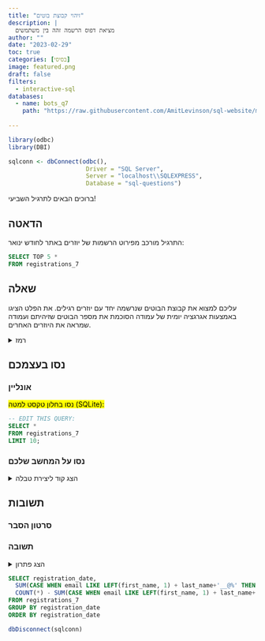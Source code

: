 ```yaml
---
title: "זיהוי קבוצת בוטים"
description: |
  מציאת דפוס הרשמה זהה בין משתמשים
author: ""
date: "2023-02-29"
toc: true
categories: [בסיסי]
image: featured.png
draft: false
filters:
  - interactive-sql
databases:
  - name: bots_q7
    path: "https://raw.githubusercontent.com/AmitLevinson/sql-website/main/questions/7-identifying-bots/q7.sql"
    
---
```


```r
library(odbc)
library(DBI)

sqlconn <- dbConnect(odbc(),
                      Driver = "SQL Server",
                      Server = "localhost\\SQLEXPRESS",
                      Database = "sql-questions")
```

ברוכים הבאים לתרגיל השביעי!

## הדאטה

התרגיל מורכב מפירוט הרשמות של יוזרים באתר לחודש ינואר:

```sql
SELECT TOP 5 * 
FROM registrations_7
```

## שאלה

עליכם למצוא את קבוצת הבוטים שנרשמה יחד עם יוזרים רגילים.
את הפלט הציגו באמצעות אגרגציה יומית של עמודה הסוכמת את מספר הבוטים שזיהיתם ועמודה שמראה את היוזרים האחרים.


<details>
<summary>רמז</summary>
נסו לחפש דפוס בפרטים של היוזרים שתוכלו ליישם כלוגקיה לזהות קבוצה של יוזרים.
</details>


## נסו בעצמכם

### אונליין 

<mark>נסו בחלון טקסט למטה (SQLite):</mark>

```.sql
-- EDIT THIS QUERY:
SELECT *
FROM registrations_7
LIMIT 10;

```


### נסו על המחשב שלכם

<details>
<summary>הצג קוד ליצירת טבלה</summary>

```sql
drop table if exists registrations_7 ;

CREATE TABLE registrations_7 
(
    first_name  VARCHAR(512),
    last_name   VARCHAR(512),
    email   VARCHAR(512),
    registration_date   date
);

INSERT INTO registrations_7 (first_name, last_name, email, registration_date) VALUES ('Geralda', 'Deadman', 'bsikdar@yahoo.com', '2024-01-01');
INSERT INTO registrations_7 (first_name, last_name, email, registration_date) VALUES ('Nisse', 'Saberton', 'rcwil@yahoo.com', '2024-01-01');
INSERT INTO registrations_7 (first_name, last_name, email, registration_date) VALUES ('Ardisj', 'Bourthoumieux', 'bruck@hotmail.com', '2024-01-01');
INSERT INTO registrations_7 (first_name, last_name, email, registration_date) VALUES ('Calli', 'Desorts', 'wenzlaff@gmail.com', '2024-01-01');
INSERT INTO registrations_7 (first_name, last_name, email, registration_date) VALUES ('Theodor', 'Masarrat', 'msusa@hotmail.com', '2024-01-01');
INSERT INTO registrations_7 (first_name, last_name, email, registration_date) VALUES ('Ainsley', 'Pittam', 'liedra@yahoo.com', '2024-01-01');
INSERT INTO registrations_7 (first_name, last_name, email, registration_date) VALUES ('Felicity', 'Tape', 'zyghom@hotmail.com', '2024-01-01');
INSERT INTO registrations_7 (first_name, last_name, email, registration_date) VALUES ('Tess', 'Samart', 'mrdvt@gmail.com', '2024-01-01');
INSERT INTO registrations_7 (first_name, last_name, email, registration_date) VALUES ('Chauncey', 'Lynagh', 'sylvan.schumm@yahoo.com', '2024-01-01');
INSERT INTO registrations_7 (first_name, last_name, email, registration_date) VALUES ('Dita', 'Siveter', 'egleichner@hotmail.com', '2024-01-01');
INSERT INTO registrations_7 (first_name, last_name, email, registration_date) VALUES ('Ivan', 'Kaas', 'korbin57@yahoo.com', '2024-01-01');
INSERT INTO registrations_7 (first_name, last_name, email, registration_date) VALUES ('Deanne', 'Metterick', 'smith.makenna@yahoo.com', '2024-01-01');
INSERT INTO registrations_7 (first_name, last_name, email, registration_date) VALUES ('Moss', 'Cave', 'jdicki@hotmail.com', '2024-01-01');
INSERT INTO registrations_7 (first_name, last_name, email, registration_date) VALUES ('Natalya', 'Brissenden', 'lcorkery@gmail.com', '2024-01-01');
INSERT INTO registrations_7 (first_name, last_name, email, registration_date) VALUES ('Marilee', 'Beldon', 'oral65@yahoo.com', '2024-01-01');
INSERT INTO registrations_7 (first_name, last_name, email, registration_date) VALUES ('Lorine', 'Siddall', 'twintheiser@gmail.com', '2024-01-01');
INSERT INTO registrations_7 (first_name, last_name, email, registration_date) VALUES ('Clemmy', 'Lezemere', 'clezemere1e@yolasite.com', '2024-01-02');
INSERT INTO registrations_7 (first_name, last_name, email, registration_date) VALUES ('Rolando', 'Woonton', 'rwoonton2s@addthis.com', '2024-01-02');
INSERT INTO registrations_7 (first_name, last_name, email, registration_date) VALUES ('Ervin', 'Ponde', 'eponde3b@shutterfly.com', '2024-01-02');
INSERT INTO registrations_7 (first_name, last_name, email, registration_date) VALUES ('Emanuel', 'Pepperill', 'epepperill3u@phpbb.com', '2024-01-02');
INSERT INTO registrations_7 (first_name, last_name, email, registration_date) VALUES ('Helen-elizabeth', 'Shropsheir', 'hshropsheir5c@mlb.com', '2024-01-02');
INSERT INTO registrations_7 (first_name, last_name, email, registration_date) VALUES ('Josi', 'Aindrais', 'jaindrais61@dagondesign.com', '2024-01-02');
INSERT INTO registrations_7 (first_name, last_name, email, registration_date) VALUES ('Denise', 'Dripp', 'ddripp6z@ning.com', '2024-01-02');
INSERT INTO registrations_7 (first_name, last_name, email, registration_date) VALUES ('Dorthy', 'Jamieson', 'djamieson7j@360.cn', '2024-01-02');
INSERT INTO registrations_7 (first_name, last_name, email, registration_date) VALUES ('Blane', 'Cocking', 'bcocking7z@reference.com', '2024-01-02');
INSERT INTO registrations_7 (first_name, last_name, email, registration_date) VALUES ('Linus', 'Wantling', 'lwantling86@patch.com', '2024-01-02');
INSERT INTO registrations_7 (first_name, last_name, email, registration_date) VALUES ('Sansone', 'Alexandersson', 'salexandersson8c@exblog.jp', '2024-01-02');
INSERT INTO registrations_7 (first_name, last_name, email, registration_date) VALUES ('Illa', 'Lecount', 'ilecount8l@slashdot.org', '2024-01-02');
INSERT INTO registrations_7 (first_name, last_name, email, registration_date) VALUES ('Marmaduke', 'Rolstone', 'mrolstone93@wufoo.com', '2024-01-02');
INSERT INTO registrations_7 (first_name, last_name, email, registration_date) VALUES ('Betti', 'Lafontaine', 'blafontaineah@jigsy.com', '2024-01-02');
INSERT INTO registrations_7 (first_name, last_name, email, registration_date) VALUES ('Kelbee', 'Wilmington', 'kwilmingtonap@wisc.edu', '2024-01-02');
INSERT INTO registrations_7 (first_name, last_name, email, registration_date) VALUES ('Pierrette', 'Orpyne', 'porpynear@unblog.fr', '2024-01-02');
INSERT INTO registrations_7 (first_name, last_name, email, registration_date) VALUES ('Joanna', 'Thiolier', 'jthiolierat@fotki.com', '2024-01-02');
INSERT INTO registrations_7 (first_name, last_name, email, registration_date) VALUES ('Fidelia', 'Hyatt', 'fhyattbr@samsung.com', '2024-01-02');
INSERT INTO registrations_7 (first_name, last_name, email, registration_date) VALUES ('Pansy', 'Stiling', 'pstilingbw@jigsy.com', '2024-01-02');
INSERT INTO registrations_7 (first_name, last_name, email, registration_date) VALUES ('Aryn', 'Wackly', 'awacklyc3@imdb.com', '2024-01-02');
INSERT INTO registrations_7 (first_name, last_name, email, registration_date) VALUES ('Ellwood', 'Fearnyhough', 'efearnyhoughdj@hp.com', '2024-01-02');
INSERT INTO registrations_7 (first_name, last_name, email, registration_date) VALUES ('Dorita', 'Tuftin', 'dtuftine7@scientificamerican.com', '2024-01-02');
INSERT INTO registrations_7 (first_name, last_name, email, registration_date) VALUES ('Cate', 'Feaster', 'cfeasterf5@dedecms.com', '2024-01-02');
INSERT INTO registrations_7 (first_name, last_name, email, registration_date) VALUES ('Sileas', 'Marquese', 'smarquesefs@seattletimes.com', '2024-01-02');
INSERT INTO registrations_7 (first_name, last_name, email, registration_date) VALUES ('Anneliese', 'Jeanneau', 'ajeanneaugk@weebly.com', '2024-01-02');
INSERT INTO registrations_7 (first_name, last_name, email, registration_date) VALUES ('George', 'Citrine', 'gcitrinegl@deviantart.com', '2024-01-02');
INSERT INTO registrations_7 (first_name, last_name, email, registration_date) VALUES ('Oren', 'Pauling', 'opaulingh2@harvard.edu', '2024-01-02');
INSERT INTO registrations_7 (first_name, last_name, email, registration_date) VALUES ('Damiano', 'Diess', 'ddiesshe@buzzfeed.com', '2024-01-02');
INSERT INTO registrations_7 (first_name, last_name, email, registration_date) VALUES ('Ashla', 'Drage', 'adrageiz@51.la', '2024-01-02');
INSERT INTO registrations_7 (first_name, last_name, email, registration_date) VALUES ('Irita', 'Pedrollo', 'ipedrollojd@deviantart.com', '2024-01-02');
INSERT INTO registrations_7 (first_name, last_name, email, registration_date) VALUES ('Fania', 'Fudger', 'ffudger4@apple.com', '2024-01-02');
INSERT INTO registrations_7 (first_name, last_name, email, registration_date) VALUES ('Bennie', 'McCurrie', 'bmccurrieg@amazon.de', '2024-01-02');
INSERT INTO registrations_7 (first_name, last_name, email, registration_date) VALUES ('Faun', 'Mead', 'fmeadk@plala.or.jp', '2024-01-02');
INSERT INTO registrations_7 (first_name, last_name, email, registration_date) VALUES ('Andie', 'Hearsum', 'ahearsum21@cmu.edu', '2024-01-02');
INSERT INTO registrations_7 (first_name, last_name, email, registration_date) VALUES ('Aguste', 'Taylder', 'ataylder22@auda.org.au', '2024-01-02');
INSERT INTO registrations_7 (first_name, last_name, email, registration_date) VALUES ('Kristoforo', 'Shapero', 'kshapero27@fda.gov', '2024-01-02');
INSERT INTO registrations_7 (first_name, last_name, email, registration_date) VALUES ('Shelly', 'Loughrey', 'sloughrey2t@japanpost.jp', '2024-01-02');
INSERT INTO registrations_7 (first_name, last_name, email, registration_date) VALUES ('Lorena', 'Arkley', 'larkley54@upenn.edu', '2024-01-02');
INSERT INTO registrations_7 (first_name, last_name, email, registration_date) VALUES ('Ingunna', 'Mahony', 'imahony5q@ehow.com', '2024-01-02');
INSERT INTO registrations_7 (first_name, last_name, email, registration_date) VALUES ('Oliver', 'De Laspee', 'odelaspee62@house.gov', '2024-01-02');
INSERT INTO registrations_7 (first_name, last_name, email, registration_date) VALUES ('Noel', 'Biermatowicz', 'nbiermatowicz6i@wp.com', '2024-01-02');
INSERT INTO registrations_7 (first_name, last_name, email, registration_date) VALUES ('Margit', 'Ledbetter', 'mledbetter7v@vistaprint.com', '2024-01-02');
INSERT INTO registrations_7 (first_name, last_name, email, registration_date) VALUES ('Teresita', 'Strickland', 'tstrickland7y@gmpg.org', '2024-01-02');
INSERT INTO registrations_7 (first_name, last_name, email, registration_date) VALUES ('Clare', 'Duer', 'cduer83@theglobeandmail.com', '2024-01-02');
INSERT INTO registrations_7 (first_name, last_name, email, registration_date) VALUES ('Riannon', 'Cowser', 'rcowser96@sun.com', '2024-01-02');
INSERT INTO registrations_7 (first_name, last_name, email, registration_date) VALUES ('Dallas', 'Bufton', 'dbuftona2@webs.com', '2024-01-02');
INSERT INTO registrations_7 (first_name, last_name, email, registration_date) VALUES ('Blancha', 'Ivanilov', 'bivanilovay@kickstarter.com', '2024-01-02');
INSERT INTO registrations_7 (first_name, last_name, email, registration_date) VALUES ('Spence', 'Lealle', 'slealleb8@ucoz.ru', '2024-01-02');
INSERT INTO registrations_7 (first_name, last_name, email, registration_date) VALUES ('Zelig', 'Carvil', 'zcarvild3@soundcloud.com', '2024-01-02');
INSERT INTO registrations_7 (first_name, last_name, email, registration_date) VALUES ('Jocelyn', 'Yukhnev', 'jyukhneve0@europa.eu', '2024-01-02');
INSERT INTO registrations_7 (first_name, last_name, email, registration_date) VALUES ('Eal', 'Greiswood', 'egreiswoodem@ehow.com', '2024-01-02');
INSERT INTO registrations_7 (first_name, last_name, email, registration_date) VALUES ('Rafa', 'Pinfold', 'rpinfoldet@baidu.com', '2024-01-02');
INSERT INTO registrations_7 (first_name, last_name, email, registration_date) VALUES ('Timothea', 'Whiteford', 'twhitefordex@icio.us', '2024-01-02');
INSERT INTO registrations_7 (first_name, last_name, email, registration_date) VALUES ('Swen', 'Oldershaw', 'soldershawff@github.com', '2024-01-02');
INSERT INTO registrations_7 (first_name, last_name, email, registration_date) VALUES ('Gretta', 'Blakelock', 'gblakelockgu@hhs.gov', '2024-01-02');
INSERT INTO registrations_7 (first_name, last_name, email, registration_date) VALUES ('Vida', 'Guilder', 'vguilderh7@naver.com', '2024-01-02');
INSERT INTO registrations_7 (first_name, last_name, email, registration_date) VALUES ('Adams', 'Toffoloni', 'atoffolonihi@merriam-webster.com', '2024-01-02');
INSERT INTO registrations_7 (first_name, last_name, email, registration_date) VALUES ('Ashli', 'Wooler', 'awoolerhn@theguardian.com', '2024-01-02');
INSERT INTO registrations_7 (first_name, last_name, email, registration_date) VALUES ('Flory', 'Assaf', 'fassafiy@mapy.cz', '2024-01-02');
INSERT INTO registrations_7 (first_name, last_name, email, registration_date) VALUES ('Selma', 'Larvin', 'violinhi@yahoo.com', '2024-01-02');
INSERT INTO registrations_7 (first_name, last_name, email, registration_date) VALUES ('Amory', 'Latham', 'vlefevre@gmail.com', '2024-01-02');
INSERT INTO registrations_7 (first_name, last_name, email, registration_date) VALUES ('Yoko', 'Eck', 'dialworld@hotmail.com', '2024-01-02');
INSERT INTO registrations_7 (first_name, last_name, email, registration_date) VALUES ('Cherilyn', 'Lawther', 'smartfart@gmail.com', '2024-01-02');
INSERT INTO registrations_7 (first_name, last_name, email, registration_date) VALUES ('Lanita', 'Matityahu', 'quinn@gmail.com', '2024-01-02');
INSERT INTO registrations_7 (first_name, last_name, email, registration_date) VALUES ('Malvin', 'Mallett', 'wbarker@hotmail.com', '2024-01-02');
INSERT INTO registrations_7 (first_name, last_name, email, registration_date) VALUES ('Garey', 'Relf', 'rmcfarla@hotmail.com', '2024-01-02');
INSERT INTO registrations_7 (first_name, last_name, email, registration_date) VALUES ('Valeria', 'Carmel', 'dawson.kiehn@gmail.com', '2024-01-02');
INSERT INTO registrations_7 (first_name, last_name, email, registration_date) VALUES ('Fawnia', 'Sparsholt', 'geo.johnston@hotmail.com', '2024-01-02');
INSERT INTO registrations_7 (first_name, last_name, email, registration_date) VALUES ('Cobby', 'Espinoza', 'lauren.mckenzie@hotmail.com', '2024-01-02');
INSERT INTO registrations_7 (first_name, last_name, email, registration_date) VALUES ('Angelique', 'Howgego', 'shields.daryl@gmail.com', '2024-01-02');
INSERT INTO registrations_7 (first_name, last_name, email, registration_date) VALUES ('Geoffry', 'Sacchetti', 'pauline81@yahoo.com', '2024-01-02');
INSERT INTO registrations_7 (first_name, last_name, email, registration_date) VALUES ('Kaela', 'Olin', 'mayert.kelley@yahoo.com', '2024-01-02');
INSERT INTO registrations_7 (first_name, last_name, email, registration_date) VALUES ('Kaitlynn', 'McCarly', 'gleason.myah@gmail.com', '2024-01-02');
INSERT INTO registrations_7 (first_name, last_name, email, registration_date) VALUES ('Kay', 'Trimbey', 'horacio52@hotmail.com', '2024-01-02');
INSERT INTO registrations_7 (first_name, last_name, email, registration_date) VALUES ('Josh', 'Monelli', 'ftreutel@gmail.com', '2024-01-02');
INSERT INTO registrations_7 (first_name, last_name, email, registration_date) VALUES ('Hermina', 'Conti', 'hconti17@samsung.com', '2024-01-03');
INSERT INTO registrations_7 (first_name, last_name, email, registration_date) VALUES ('Aurilia', 'Shone', 'ashone1y@constantcontact.com', '2024-01-03');
INSERT INTO registrations_7 (first_name, last_name, email, registration_date) VALUES ('Andria', 'OMahoney', 'aomahoney2j@quantcast.com', '2024-01-03');
INSERT INTO registrations_7 (first_name, last_name, email, registration_date) VALUES ('Clemente', 'Fullun', 'cfullun78@slate.com', '2024-01-03');
INSERT INTO registrations_7 (first_name, last_name, email, registration_date) VALUES ('Cheri', 'Janas', 'cjanas7s@gizmodo.com', '2024-01-03');
INSERT INTO registrations_7 (first_name, last_name, email, registration_date) VALUES ('Veda', 'Caslett', 'vcaslett7w@topsy.com', '2024-01-03');
INSERT INTO registrations_7 (first_name, last_name, email, registration_date) VALUES ('Arny', 'Iddiens', 'aiddiens8i@people.com.cn', '2024-01-03');
INSERT INTO registrations_7 (first_name, last_name, email, registration_date) VALUES ('Arluene', 'Gomes', 'agomes8u@surveymonkey.com', '2024-01-03');
INSERT INTO registrations_7 (first_name, last_name, email, registration_date) VALUES ('Susanetta', 'Indgs', 'sindgs95@so-net.ne.jp', '2024-01-03');
INSERT INTO registrations_7 (first_name, last_name, email, registration_date) VALUES ('Cammy', 'Miner', 'cminer97@twitpic.com', '2024-01-03');
INSERT INTO registrations_7 (first_name, last_name, email, registration_date) VALUES ('Morry', 'McMullen', 'mmcmullena8@princeton.edu', '2024-01-03');
INSERT INTO registrations_7 (first_name, last_name, email, registration_date) VALUES ('Genovera', 'Casel', 'gcaselb3@cocolog-nifty.com', '2024-01-03');
INSERT INTO registrations_7 (first_name, last_name, email, registration_date) VALUES ('Vina', 'Tinkham', 'vtinkhambc@sakura.ne.jp', '2024-01-03');
INSERT INTO registrations_7 (first_name, last_name, email, registration_date) VALUES ('Laverne', 'Sibbit', 'lsibbitbp@dedecms.com', '2024-01-03');
INSERT INTO registrations_7 (first_name, last_name, email, registration_date) VALUES ('Gilemette', 'Conford', 'gconforde6@msu.edu', '2024-01-03');
INSERT INTO registrations_7 (first_name, last_name, email, registration_date) VALUES ('Sander', 'Jerzykiewicz', 'sjerzykiewiczeu@wikispaces.com', '2024-01-03');
INSERT INTO registrations_7 (first_name, last_name, email, registration_date) VALUES ('Hermina', 'Molden', 'hmoldenfp@cnbc.com', '2024-01-03');
INSERT INTO registrations_7 (first_name, last_name, email, registration_date) VALUES ('Sianna', 'Derham', 'sderhamg9@bandcamp.com', '2024-01-03');
INSERT INTO registrations_7 (first_name, last_name, email, registration_date) VALUES ('Sasha', 'Willoughley', 'swilloughleyga@dot.gov', '2024-01-03');
INSERT INTO registrations_7 (first_name, last_name, email, registration_date) VALUES ('Diena', 'Pigford', 'dpigfordh9@github.com', '2024-01-03');
INSERT INTO registrations_7 (first_name, last_name, email, registration_date) VALUES ('Ester', 'Insull', 'einsullhu@ebay.com', '2024-01-03');
INSERT INTO registrations_7 (first_name, last_name, email, registration_date) VALUES ('Reena', 'Noad', 'rnoadhv@washingtonpost.com', '2024-01-03');
INSERT INTO registrations_7 (first_name, last_name, email, registration_date) VALUES ('Merralee', 'Broker', 'mbrokerhy@cargocollective.com', '2024-01-03');
INSERT INTO registrations_7 (first_name, last_name, email, registration_date) VALUES ('Johny', 'Charity', 'suresh@hotmail.com', '2024-01-03');
INSERT INTO registrations_7 (first_name, last_name, email, registration_date) VALUES ('Jameson', 'Gever', 'arathi@gmail.com', '2024-01-03');
INSERT INTO registrations_7 (first_name, last_name, email, registration_date) VALUES ('Karie', 'Stanlake', 'portscan@hotmail.com', '2024-01-03');
INSERT INTO registrations_7 (first_name, last_name, email, registration_date) VALUES ('Olivette', 'Twidell', 'lushe@yahoo.com', '2024-01-03');
INSERT INTO registrations_7 (first_name, last_name, email, registration_date) VALUES ('Trudey', 'Cammock', 'boomzilla@gmail.com', '2024-01-03');
INSERT INTO registrations_7 (first_name, last_name, email, registration_date) VALUES ('Garold', 'Haythorn', 'harpes@yahoo.com', '2024-01-03');
INSERT INTO registrations_7 (first_name, last_name, email, registration_date) VALUES ('Templeton', 'McGairl', 'vbahringer@yahoo.com', '2024-01-03');
INSERT INTO registrations_7 (first_name, last_name, email, registration_date) VALUES ('Clemmie', 'Gunbie', 'dondricka@hotmail.com', '2024-01-03');
INSERT INTO registrations_7 (first_name, last_name, email, registration_date) VALUES ('Yuma', 'Scurrah', 'ygoyette@gmail.com', '2024-01-03');
INSERT INTO registrations_7 (first_name, last_name, email, registration_date) VALUES ('Alison', 'Krug', 'kreiger.arne@gmail.com', '2024-01-03');
INSERT INTO registrations_7 (first_name, last_name, email, registration_date) VALUES ('Haskel', 'Gainsborough', 'lwisoky@yahoo.com', '2024-01-03');
INSERT INTO registrations_7 (first_name, last_name, email, registration_date) VALUES ('Antoni', 'Oxterby', 'fgreen@gmail.com', '2024-01-03');
INSERT INTO registrations_7 (first_name, last_name, email, registration_date) VALUES ('Curtis', 'Blazhevich', 'bkuhlman@hotmail.com', '2024-01-03');
INSERT INTO registrations_7 (first_name, last_name, email, registration_date) VALUES ('Adoree', 'Rosenfelt', 'schuppe.juana@hotmail.com', '2024-01-03');
INSERT INTO registrations_7 (first_name, last_name, email, registration_date) VALUES ('Alaric', 'Rearden', 'arearden6@soup.io', '2024-01-04');
INSERT INTO registrations_7 (first_name, last_name, email, registration_date) VALUES ('Bryce', 'Peasby', 'bpeasbyt@photobucket.com', '2024-01-04');
INSERT INTO registrations_7 (first_name, last_name, email, registration_date) VALUES ('Demetri', 'Riddiough', 'driddioughz@wufoo.com', '2024-01-04');
INSERT INTO registrations_7 (first_name, last_name, email, registration_date) VALUES ('Sonya', 'Corwin', 'scorwin1h@goo.ne.jp', '2024-01-04');
INSERT INTO registrations_7 (first_name, last_name, email, registration_date) VALUES ('Dacy', 'Cottom', 'dcottom1p@gnu.org', '2024-01-04');
INSERT INTO registrations_7 (first_name, last_name, email, registration_date) VALUES ('Rodney', 'Hofner', 'rhofner1x@acquirethisname.com', '2024-01-04');
INSERT INTO registrations_7 (first_name, last_name, email, registration_date) VALUES ('Raina', 'Hanbury-Brown', 'rhanburybrown26@livejournal.com', '2024-01-04');
INSERT INTO registrations_7 (first_name, last_name, email, registration_date) VALUES ('Lib', 'Leppingwell', 'lleppingwell31@ustream.tv', '2024-01-04');
INSERT INTO registrations_7 (first_name, last_name, email, registration_date) VALUES ('Sandy', 'Dymock', 'sdymock4u@over-blog.com', '2024-01-04');
INSERT INTO registrations_7 (first_name, last_name, email, registration_date) VALUES ('Brandyn', 'Meah', 'bmeah6j@taobao.com', '2024-01-04');
INSERT INTO registrations_7 (first_name, last_name, email, registration_date) VALUES ('Ximenes', 'Masdon', 'xmasdon7o@reverbnation.com', '2024-01-04');
INSERT INTO registrations_7 (first_name, last_name, email, registration_date) VALUES ('Ettie', 'Revel', 'erevel82@hibu.com', '2024-01-04');
INSERT INTO registrations_7 (first_name, last_name, email, registration_date) VALUES ('Asia', 'Ellicombe', 'aellicombe87@illinois.edu', '2024-01-04');
INSERT INTO registrations_7 (first_name, last_name, email, registration_date) VALUES ('Lavinie', 'Shurey', 'lshurey8v@merriam-webster.com', '2024-01-04');
INSERT INTO registrations_7 (first_name, last_name, email, registration_date) VALUES ('Ted', 'Di Ruggiero', 'tdiruggiero98@about.me', '2024-01-04');
INSERT INTO registrations_7 (first_name, last_name, email, registration_date) VALUES ('Ham', 'Scotti', 'hscottia5@wordpress.com', '2024-01-04');
INSERT INTO registrations_7 (first_name, last_name, email, registration_date) VALUES ('Andreana', 'Goomes', 'agoomesag@wunderground.com', '2024-01-04');
INSERT INTO registrations_7 (first_name, last_name, email, registration_date) VALUES ('Corrina', 'Peattie', 'cpeattiebt@sina.com.cn', '2024-01-04');
INSERT INTO registrations_7 (first_name, last_name, email, registration_date) VALUES ('Aidan', 'Brownlie', 'abrownlieda@ucoz.com', '2024-01-04');
INSERT INTO registrations_7 (first_name, last_name, email, registration_date) VALUES ('Gaspar', 'Dignam', 'gdigname5@ebay.co.uk', '2024-01-04');
INSERT INTO registrations_7 (first_name, last_name, email, registration_date) VALUES ('Kelcey', 'Chrystal', 'kchrystaleb@wp.com', '2024-01-04');
INSERT INTO registrations_7 (first_name, last_name, email, registration_date) VALUES ('Bride', 'OHeneghan', 'boheneghanec@cbc.ca', '2024-01-04');
INSERT INTO registrations_7 (first_name, last_name, email, registration_date) VALUES ('Clayborn', 'Woodhams', 'cwoodhamsee@harvard.edu', '2024-01-04');
INSERT INTO registrations_7 (first_name, last_name, email, registration_date) VALUES ('Trenna', 'Fosdyke', 'tfosdykeev@ask.com', '2024-01-04');
INSERT INTO registrations_7 (first_name, last_name, email, registration_date) VALUES ('Shauna', 'Grouvel', 'sgrouvelge@disqus.com', '2024-01-04');
INSERT INTO registrations_7 (first_name, last_name, email, registration_date) VALUES ('Jedidiah', 'Duding', 'jdudinggf@engadget.com', '2024-01-04');
INSERT INTO registrations_7 (first_name, last_name, email, registration_date) VALUES ('Purcell', 'Albers', 'palbersgg@wordpress.org', '2024-01-04');
INSERT INTO registrations_7 (first_name, last_name, email, registration_date) VALUES ('Germaine', 'Denniston', 'gdennistonh4@europa.eu', '2024-01-04');
INSERT INTO registrations_7 (first_name, last_name, email, registration_date) VALUES ('Beckie', 'Hexter', 'bhexterhf@xing.com', '2024-01-04');
INSERT INTO registrations_7 (first_name, last_name, email, registration_date) VALUES ('Ninnette', 'Langdale', 'nlangdaleii@bizjournals.com', '2024-01-04');
INSERT INTO registrations_7 (first_name, last_name, email, registration_date) VALUES ('Justina', 'Fairest', 'jfairestix@biglobe.ne.jp', '2024-01-04');
INSERT INTO registrations_7 (first_name, last_name, email, registration_date) VALUES ('Wileen', 'Ludgrove', 'wludgroveja@ifeng.com', '2024-01-04');
INSERT INTO registrations_7 (first_name, last_name, email, registration_date) VALUES ('Ciel', 'Shaplin', 'ajlitt@hotmail.com', '2024-01-04');
INSERT INTO registrations_7 (first_name, last_name, email, registration_date) VALUES ('Malory', 'Mold', 'torgox@yahoo.com', '2024-01-04');
INSERT INTO registrations_7 (first_name, last_name, email, registration_date) VALUES ('Verine', 'Jurasek', 'wenzlaff@yahoo.com', '2024-01-04');
INSERT INTO registrations_7 (first_name, last_name, email, registration_date) VALUES ('Dani', 'Godley', 'bogjobber@hotmail.com', '2024-01-04');
INSERT INTO registrations_7 (first_name, last_name, email, registration_date) VALUES ('Charmine', 'Crottagh', 'geekoid@gmail.com', '2024-01-04');
INSERT INTO registrations_7 (first_name, last_name, email, registration_date) VALUES ('Jennee', 'Ovington', 'rupak@gmail.com', '2024-01-04');
INSERT INTO registrations_7 (first_name, last_name, email, registration_date) VALUES ('Hillary', 'Collyer', 'jyoliver@yahoo.com', '2024-01-04');
INSERT INTO registrations_7 (first_name, last_name, email, registration_date) VALUES ('Edita', 'Fishley', 'xtang@hotmail.com', '2024-01-04');
INSERT INTO registrations_7 (first_name, last_name, email, registration_date) VALUES ('Tania', 'Grinin', 'samantha.pollich@hotmail.com', '2024-01-04');
INSERT INTO registrations_7 (first_name, last_name, email, registration_date) VALUES ('Tabby', 'Leonida', 'jasmin55@yahoo.com', '2024-01-04');
INSERT INTO registrations_7 (first_name, last_name, email, registration_date) VALUES ('Kirby', 'OClery', 'zkohler@yahoo.com', '2024-01-04');
INSERT INTO registrations_7 (first_name, last_name, email, registration_date) VALUES ('Rancell', 'Clohisey', 'hreilly@gmail.com', '2024-01-04');
INSERT INTO registrations_7 (first_name, last_name, email, registration_date) VALUES ('Tamera', 'Bowling', 'roxane.kutch@hotmail.com', '2024-01-04');
INSERT INTO registrations_7 (first_name, last_name, email, registration_date) VALUES ('Hilliary', 'Alenikov', 'halenikov0@lulu.com', '2024-01-05');
INSERT INTO registrations_7 (first_name, last_name, email, registration_date) VALUES ('Carter', 'Broome', 'cbroome2@nasa.gov', '2024-01-05');
INSERT INTO registrations_7 (first_name, last_name, email, registration_date) VALUES ('Egor', 'Schulz', 'eschulz1n@loc.gov', '2024-01-05');
INSERT INTO registrations_7 (first_name, last_name, email, registration_date) VALUES ('Read', 'McGaugey', 'rmcgaugey29@prnewswire.com', '2024-01-05');
INSERT INTO registrations_7 (first_name, last_name, email, registration_date) VALUES ('Jewel', 'Cronin', 'jcronin2a@jimdo.com', '2024-01-05');
INSERT INTO registrations_7 (first_name, last_name, email, registration_date) VALUES ('Pearle', 'Loody', 'ploody30@auda.org.au', '2024-01-05');
INSERT INTO registrations_7 (first_name, last_name, email, registration_date) VALUES ('Rosanna', 'Emer', 'remer3k@clickbank.net', '2024-01-05');
INSERT INTO registrations_7 (first_name, last_name, email, registration_date) VALUES ('Kelila', 'Abbis', 'kabbis4t@tripod.com', '2024-01-05');
INSERT INTO registrations_7 (first_name, last_name, email, registration_date) VALUES ('Matty', 'Hembery', 'mhembery4z@dell.com', '2024-01-05');
INSERT INTO registrations_7 (first_name, last_name, email, registration_date) VALUES ('Stefania', 'Dybald', 'sdybald51@nationalgeographic.com', '2024-01-05');
INSERT INTO registrations_7 (first_name, last_name, email, registration_date) VALUES ('Alix', 'Krishtopaittis', 'akrishtopaittis5s@google.com.br', '2024-01-05');
INSERT INTO registrations_7 (first_name, last_name, email, registration_date) VALUES ('Bealle', 'OKinneally', 'bokinneally67@vkontakte.ru', '2024-01-05');
INSERT INTO registrations_7 (first_name, last_name, email, registration_date) VALUES ('Alvy', 'Tomet', 'atomet69@wikipedia.org', '2024-01-05');
INSERT INTO registrations_7 (first_name, last_name, email, registration_date) VALUES ('Raquel', 'Duligal', 'rduligal6b@census.gov', '2024-01-05');
INSERT INTO registrations_7 (first_name, last_name, email, registration_date) VALUES ('Rita', 'Bentham3', 'rbentham6c@virginia.edu', '2024-01-05');
INSERT INTO registrations_7 (first_name, last_name, email, registration_date) VALUES ('Sherlocke', 'Blenkinsop', 'sblenkinsop6m@mail.ru', '2024-01-05');
INSERT INTO registrations_7 (first_name, last_name, email, registration_date) VALUES ('Brana', 'Naisby', 'bnaisby70@mapquest.com', '2024-01-05');
INSERT INTO registrations_7 (first_name, last_name, email, registration_date) VALUES ('Stephen', 'MacMoyer', 'smacmoyer7u@indiatimes.com', '2024-01-05');
INSERT INTO registrations_7 (first_name, last_name, email, registration_date) VALUES ('Dick', 'Capey', 'dcapey8s@clickbank.net', '2024-01-05');
INSERT INTO registrations_7 (first_name, last_name, email, registration_date) VALUES ('Meris', 'Bambrick', 'mbambrick9k@bluehost.com', '2024-01-05');
INSERT INTO registrations_7 (first_name, last_name, email, registration_date) VALUES ('Laurel', 'Squires', 'lsquires9x@blogspot.com', '2024-01-05');
INSERT INTO registrations_7 (first_name, last_name, email, registration_date) VALUES ('Jacklin', 'Jeffels', 'jjeffelsad@tripadvisor.com', '2024-01-05');
INSERT INTO registrations_7 (first_name, last_name, email, registration_date) VALUES ('Annabela', 'Daoust', 'adaoustbu@friendfeed.com', '2024-01-05');
INSERT INTO registrations_7 (first_name, last_name, email, registration_date) VALUES ('Alix', 'Halsey', 'ahalseyc8@chron.com', '2024-01-05');
INSERT INTO registrations_7 (first_name, last_name, email, registration_date) VALUES ('Elle', 'Smallridge', 'esmallridgecv@ucoz.ru', '2024-01-05');
INSERT INTO registrations_7 (first_name, last_name, email, registration_date) VALUES ('Obed', 'Featherstonehaugh', 'ofeatherstonehaughf6@bbb.org', '2024-01-05');
INSERT INTO registrations_7 (first_name, last_name, email, registration_date) VALUES ('Waldon', 'Caudelier', 'wcaudelierfo@ucsd.edu', '2024-01-05');
INSERT INTO registrations_7 (first_name, last_name, email, registration_date) VALUES ('Markus', 'Walsom', 'mwalsomg8@constantcontact.com', '2024-01-05');
INSERT INTO registrations_7 (first_name, last_name, email, registration_date) VALUES ('Rose', 'Cunniff', 'rcunniffgc@freewebs.com', '2024-01-05');
INSERT INTO registrations_7 (first_name, last_name, email, registration_date) VALUES ('Constancy', 'Bullocke', 'cbullockei3@toplist.cz', '2024-01-05');
INSERT INTO registrations_7 (first_name, last_name, email, registration_date) VALUES ('Rosaline', 'Niblock', 'rniblockic@discovery.com', '2024-01-05');
INSERT INTO registrations_7 (first_name, last_name, email, registration_date) VALUES ('Anders', 'Walewski', 'ullman@yahoo.com', '2024-01-05');
INSERT INTO registrations_7 (first_name, last_name, email, registration_date) VALUES ('Logan', 'Sorbey', 'rhialto@hotmail.com', '2024-01-05');
INSERT INTO registrations_7 (first_name, last_name, email, registration_date) VALUES ('Elvis', 'Philip', 'dieman@gmail.com', '2024-01-05');
INSERT INTO registrations_7 (first_name, last_name, email, registration_date) VALUES ('Jo-anne', 'Bende', 'slaff@yahoo.com', '2024-01-05');
INSERT INTO registrations_7 (first_name, last_name, email, registration_date) VALUES ('Bil', 'Rayhill', 'dawnsong@yahoo.com', '2024-01-05');
INSERT INTO registrations_7 (first_name, last_name, email, registration_date) VALUES ('Katharina', 'Thurman', 'dbanarse@hotmail.com', '2024-01-05');
INSERT INTO registrations_7 (first_name, last_name, email, registration_date) VALUES ('Kaleb', 'Mahood', 'draper@gmail.com', '2024-01-05');
INSERT INTO registrations_7 (first_name, last_name, email, registration_date) VALUES ('Sheridan', 'Hundal', 'roamer@hotmail.com', '2024-01-05');
INSERT INTO registrations_7 (first_name, last_name, email, registration_date) VALUES ('Carolin', 'Stennard', 'mthurn@gmail.com', '2024-01-05');
INSERT INTO registrations_7 (first_name, last_name, email, registration_date) VALUES ('Valencia', 'Pettman', 'jugalator@yahoo.com', '2024-01-05');
INSERT INTO registrations_7 (first_name, last_name, email, registration_date) VALUES ('Onofredo', 'Kopfen', 'schimmel.ebony@yahoo.com', '2024-01-05');
INSERT INTO registrations_7 (first_name, last_name, email, registration_date) VALUES ('Cory', 'Tuffield', 'marshall09@hotmail.com', '2024-01-05');
INSERT INTO registrations_7 (first_name, last_name, email, registration_date) VALUES ('Cymbre', 'Thackston', 'huel.yolanda@hotmail.com', '2024-01-05');
INSERT INTO registrations_7 (first_name, last_name, email, registration_date) VALUES ('Livy', 'Nelhams', 'vpadberg@gmail.com', '2024-01-05');
INSERT INTO registrations_7 (first_name, last_name, email, registration_date) VALUES ('Nina', 'Yorke', 'xcarroll@gmail.com', '2024-01-05');
INSERT INTO registrations_7 (first_name, last_name, email, registration_date) VALUES ('Lenna', 'Bradnick', 'nlesch@gmail.com', '2024-01-05');
INSERT INTO registrations_7 (first_name, last_name, email, registration_date) VALUES ('Agathe', 'Tottie', 'flatley.noel@gmail.com', '2024-01-05');
INSERT INTO registrations_7 (first_name, last_name, email, registration_date) VALUES ('Rudolfo', 'Simeonov', 'rsimeonovn@arstechnica.com', '2024-01-06');
INSERT INTO registrations_7 (first_name, last_name, email, registration_date) VALUES ('Tate', 'Lavies', 'tlaviesr@shareasale.com', '2024-01-06');
INSERT INTO registrations_7 (first_name, last_name, email, registration_date) VALUES ('Randell', 'Hindhaugh', 'rhindhaugh1o@i2i.jp', '2024-01-06');
INSERT INTO registrations_7 (first_name, last_name, email, registration_date) VALUES ('Jenine', 'Beebis', 'jbeebis2o@sina.com.cn', '2024-01-06');
INSERT INTO registrations_7 (first_name, last_name, email, registration_date) VALUES ('Julietta', 'Sauter', 'jsauter33@flavors.me', '2024-01-06');
INSERT INTO registrations_7 (first_name, last_name, email, registration_date) VALUES ('Fara', 'Tewkesbury', 'ftewkesbury3e@dagondesign.com', '2024-01-06');
INSERT INTO registrations_7 (first_name, last_name, email, registration_date) VALUES ('Rafaelia', 'Baudoux', 'rbaudoux3o@over-blog.com', '2024-01-06');
INSERT INTO registrations_7 (first_name, last_name, email, registration_date) VALUES ('Consuelo', 'Randleson', 'crandleson3p@typepad.com', '2024-01-06');
INSERT INTO registrations_7 (first_name, last_name, email, registration_date) VALUES ('Burk', 'Lever', 'blever41@pagesperso-orange.fr', '2024-01-06');
INSERT INTO registrations_7 (first_name, last_name, email, registration_date) VALUES ('Tamma', 'Elcoat', 'telcoat49@army.mil', '2024-01-06');
INSERT INTO registrations_7 (first_name, last_name, email, registration_date) VALUES ('Zach', 'Felce', 'zfelce4p@fastcompany.com', '2024-01-06');
INSERT INTO registrations_7 (first_name, last_name, email, registration_date) VALUES ('Arch', 'Delucia', 'adelucia50@usa.gov', '2024-01-06');
INSERT INTO registrations_7 (first_name, last_name, email, registration_date) VALUES ('Margret', 'Pennycock', 'mpennycock5d@oakley.com', '2024-01-06');
INSERT INTO registrations_7 (first_name, last_name, email, registration_date) VALUES ('Lynne', 'Peacher', 'lpeacher5t@ucla.edu', '2024-01-06');
INSERT INTO registrations_7 (first_name, last_name, email, registration_date) VALUES ('Sofie', 'Edmundson', 'sedmundson68@prweb.com', '2024-01-06');
INSERT INTO registrations_7 (first_name, last_name, email, registration_date) VALUES ('Brew', 'Kamena', 'bkamena6n@simplemachines.org', '2024-01-06');
INSERT INTO registrations_7 (first_name, last_name, email, registration_date) VALUES ('Mortimer', 'Geall', 'mgeall7n@miitbeian.gov.cn', '2024-01-06');
INSERT INTO registrations_7 (first_name, last_name, email, registration_date) VALUES ('Raoul', 'Kubczak', 'rkubczak8q@independent.co.uk', '2024-01-06');
INSERT INTO registrations_7 (first_name, last_name, email, registration_date) VALUES ('Terrye', 'Squibb', 'tsquibb9a@mashable.com', '2024-01-06');
INSERT INTO registrations_7 (first_name, last_name, email, registration_date) VALUES ('Rennie', 'Robard', 'rrobard9r@mac.com', '2024-01-06');
INSERT INTO registrations_7 (first_name, last_name, email, registration_date) VALUES ('Mari', 'Slyme', 'mslymeau@newsvine.com', '2024-01-06');
INSERT INTO registrations_7 (first_name, last_name, email, registration_date) VALUES ('Lenora', 'Bedenham', 'lbedenhamb5@simplemachines.org', '2024-01-06');
INSERT INTO registrations_7 (first_name, last_name, email, registration_date) VALUES ('Ravid', 'Goodered', 'rgooderedbo@spotify.com', '2024-01-06');
INSERT INTO registrations_7 (first_name, last_name, email, registration_date) VALUES ('Marianne', 'Proudman', 'mproudmancd@epa.gov', '2024-01-06');
INSERT INTO registrations_7 (first_name, last_name, email, registration_date) VALUES ('Adriaens', 'Byfield', 'abyfieldcf@seattletimes.com', '2024-01-06');
INSERT INTO registrations_7 (first_name, last_name, email, registration_date) VALUES ('Malvin', 'Eagleton', 'meagletonck@drupal.org', '2024-01-06');
INSERT INTO registrations_7 (first_name, last_name, email, registration_date) VALUES ('Michelle', 'Harbach', 'mharbachd9@epa.gov', '2024-01-06');
INSERT INTO registrations_7 (first_name, last_name, email, registration_date) VALUES ('Worthy', 'Temperley', 'wtemperleydd@twitpic.com', '2024-01-06');
INSERT INTO registrations_7 (first_name, last_name, email, registration_date) VALUES ('Marnia', 'OGleasane', 'mogleasaneek@thetimes.co.uk', '2024-01-06');
INSERT INTO registrations_7 (first_name, last_name, email, registration_date) VALUES ('Loree', 'Friday', 'lfridayf1@independent.co.uk', '2024-01-06');
INSERT INTO registrations_7 (first_name, last_name, email, registration_date) VALUES ('Jody', 'Heckner', 'jhecknerfj@histats.com', '2024-01-06');
INSERT INTO registrations_7 (first_name, last_name, email, registration_date) VALUES ('Jayme', 'Denington', 'jdeningtong3@fc2.com', '2024-01-06');
INSERT INTO registrations_7 (first_name, last_name, email, registration_date) VALUES ('Ezequiel', 'Paton', 'epatonhj@eventbrite.com', '2024-01-06');
INSERT INTO registrations_7 (first_name, last_name, email, registration_date) VALUES ('Mario', 'Dundendale', 'mdundendalei4@redcross.org', '2024-01-06');
INSERT INTO registrations_7 (first_name, last_name, email, registration_date) VALUES ('Sam', 'Climar', 'sclimarj4@angelfire.com', '2024-01-06');
INSERT INTO registrations_7 (first_name, last_name, email, registration_date) VALUES ('Linn', 'Fouracres', 'lfouracresj8@ocn.ne.jp', '2024-01-06');
INSERT INTO registrations_7 (first_name, last_name, email, registration_date) VALUES ('Clementius', 'Comolli', 'camenisch@yahoo.com', '2024-01-06');
INSERT INTO registrations_7 (first_name, last_name, email, registration_date) VALUES ('Daloris', 'Dorning', 'pakaste@hotmail.com', '2024-01-06');
INSERT INTO registrations_7 (first_name, last_name, email, registration_date) VALUES ('Even', 'Richold', 'improv@gmail.com', '2024-01-06');
INSERT INTO registrations_7 (first_name, last_name, email, registration_date) VALUES ('Gerrard', 'Mapples', 'jorgb@yahoo.com', '2024-01-06');
INSERT INTO registrations_7 (first_name, last_name, email, registration_date) VALUES ('Harlene', 'Hanmer', 'harpes@gmail.com', '2024-01-06');
INSERT INTO registrations_7 (first_name, last_name, email, registration_date) VALUES ('Eduino', 'Tapner', 'mavilar@gmail.com', '2024-01-06');
INSERT INTO registrations_7 (first_name, last_name, email, registration_date) VALUES ('Gui', 'Twallin', 'axel19@yahoo.com', '2024-01-06');
INSERT INTO registrations_7 (first_name, last_name, email, registration_date) VALUES ('Hansiain', 'Foulgham', 'farrell.jacinto@gmail.com', '2024-01-06');
INSERT INTO registrations_7 (first_name, last_name, email, registration_date) VALUES ('Sybila', 'Ruddy', 'domingo83@yahoo.com', '2024-01-06');
INSERT INTO registrations_7 (first_name, last_name, email, registration_date) VALUES ('Sondra', 'Heather', 'bashirian.gene@yahoo.com', '2024-01-06');
INSERT INTO registrations_7 (first_name, last_name, email, registration_date) VALUES ('Forrest', 'Durnin', 'fdurninf@washingtonpost.com', '2024-01-07');
INSERT INTO registrations_7 (first_name, last_name, email, registration_date) VALUES ('Wilmer', 'McCuaig', 'wmccuaigw@comsenz.com', '2024-01-07');
INSERT INTO registrations_7 (first_name, last_name, email, registration_date) VALUES ('Vincent', 'Firby', 'vfirby2p@msu.edu', '2024-01-07');
INSERT INTO registrations_7 (first_name, last_name, email, registration_date) VALUES ('Kristine', 'Flowitt', 'kflowitt3z@networkadvertising.org', '2024-01-07');
INSERT INTO registrations_7 (first_name, last_name, email, registration_date) VALUES ('Susanna', 'Beglin', 'sbeglin5o@jimdo.com', '2024-01-07');
INSERT INTO registrations_7 (first_name, last_name, email, registration_date) VALUES ('Patricio', 'Eason', 'peason6p@mail.ru', '2024-01-07');
INSERT INTO registrations_7 (first_name, last_name, email, registration_date) VALUES ('Georgine', 'Batteson', 'gbatteson92@jigsy.com', '2024-01-07');
INSERT INTO registrations_7 (first_name, last_name, email, registration_date) VALUES ('Gabriell', 'Tennison', 'gtennison9c@cloudflare.com', '2024-01-07');
INSERT INTO registrations_7 (first_name, last_name, email, registration_date) VALUES ('Janeen', 'Rival', 'jrivalan@tinypic.com', '2024-01-07');
INSERT INTO registrations_7 (first_name, last_name, email, registration_date) VALUES ('Trey', 'Hardiman', 'thardimanbl@google.com.br', '2024-01-07');
INSERT INTO registrations_7 (first_name, last_name, email, registration_date) VALUES ('Roseanne', 'Linfoot', 'rlinfootbz@youtu.be', '2024-01-07');
INSERT INTO registrations_7 (first_name, last_name, email, registration_date) VALUES ('Lulita', 'Andreini', 'landreinic6@phoca.cz', '2024-01-07');
INSERT INTO registrations_7 (first_name, last_name, email, registration_date) VALUES ('Amity', 'Schruurs', 'aschruursca@timesonline.co.uk', '2024-01-07');
INSERT INTO registrations_7 (first_name, last_name, email, registration_date) VALUES ('Cindi', 'Claypool', 'cclaypoolcs@usa.gov', '2024-01-07');
INSERT INTO registrations_7 (first_name, last_name, email, registration_date) VALUES ('Ninette', 'Day', 'ndayct@stumbleupon.com', '2024-01-07');
INSERT INTO registrations_7 (first_name, last_name, email, registration_date) VALUES ('Hercules', 'McGlaud', 'hmcglaudf7@usa.gov', '2024-01-07');
INSERT INTO registrations_7 (first_name, last_name, email, registration_date) VALUES ('Derril', 'Lotterington', 'dlotteringtonf8@msn.com', '2024-01-07');
INSERT INTO registrations_7 (first_name, last_name, email, registration_date) VALUES ('Glennie', 'Toffanelli', 'gtoffanellifk@photobucket.com', '2024-01-07');
INSERT INTO registrations_7 (first_name, last_name, email, registration_date) VALUES ('Zabrina', 'Costin', 'zcostingy@etsy.com', '2024-01-07');
INSERT INTO registrations_7 (first_name, last_name, email, registration_date) VALUES ('Cassie', 'Utterson', 'cuttersonh6@umn.edu', '2024-01-07');
INSERT INTO registrations_7 (first_name, last_name, email, registration_date) VALUES ('Kassandra', 'Alennikov', 'kalennikovi5@blogs.com', '2024-01-07');
INSERT INTO registrations_7 (first_name, last_name, email, registration_date) VALUES ('Tiena', 'Rozec', 'trozecjb@myspace.com', '2024-01-07');
INSERT INTO registrations_7 (first_name, last_name, email, registration_date) VALUES ('Tova', 'Fairn', 'inico@hotmail.com', '2024-01-07');
INSERT INTO registrations_7 (first_name, last_name, email, registration_date) VALUES ('Teena', 'Bilbey', 'hling@gmail.com', '2024-01-07');
INSERT INTO registrations_7 (first_name, last_name, email, registration_date) VALUES ('Syd', 'Pert', 'crandall@hotmail.com', '2024-01-07');
INSERT INTO registrations_7 (first_name, last_name, email, registration_date) VALUES ('Mari', 'Giraudy', 'pfitza@gmail.com', '2024-01-07');
INSERT INTO registrations_7 (first_name, last_name, email, registration_date) VALUES ('Rolfe', 'Junes', 'fglock@yahoo.com', '2024-01-07');
INSERT INTO registrations_7 (first_name, last_name, email, registration_date) VALUES ('Elsy', 'Becker', 'giafly@yahoo.com', '2024-01-07');
INSERT INTO registrations_7 (first_name, last_name, email, registration_date) VALUES ('Ursola', 'Leversuch', 'pizza@yahoo.com', '2024-01-07');
INSERT INTO registrations_7 (first_name, last_name, email, registration_date) VALUES ('Krissie', 'Moyse', 'agapow@hotmail.com', '2024-01-07');
INSERT INTO registrations_7 (first_name, last_name, email, registration_date) VALUES ('Ludovika', 'Wurst', 'janet.schmitt@yahoo.com', '2024-01-07');
INSERT INTO registrations_7 (first_name, last_name, email, registration_date) VALUES ('Hieronymus', 'Edens', 'dallin31@yahoo.com', '2024-01-07');
INSERT INTO registrations_7 (first_name, last_name, email, registration_date) VALUES ('Georgeta', 'Sinnett', 'cole.joe@gmail.com', '2024-01-07');
INSERT INTO registrations_7 (first_name, last_name, email, registration_date) VALUES ('Maximo', 'Deeks', 'ujakubowski@gmail.com', '2024-01-07');
INSERT INTO registrations_7 (first_name, last_name, email, registration_date) VALUES ('Cooper', 'Dionisii', 'adolph68@gmail.com', '2024-01-07');
INSERT INTO registrations_7 (first_name, last_name, email, registration_date) VALUES ('Sammy', 'Balducci', 'sbalducci3@example.com', '2024-01-08');
INSERT INTO registrations_7 (first_name, last_name, email, registration_date) VALUES ('Burnaby', 'Farington', 'bfarington15@yellowbook.com', '2024-01-08');
INSERT INTO registrations_7 (first_name, last_name, email, registration_date) VALUES ('Marley', 'Matelaitis', 'mmatelaitis1q@lycos.com', '2024-01-08');
INSERT INTO registrations_7 (first_name, last_name, email, registration_date) VALUES ('Alis', 'Le Noury', 'alenoury23@1und1.de', '2024-01-08');
INSERT INTO registrations_7 (first_name, last_name, email, registration_date) VALUES ('Jarret', 'Jarrett', 'jjarrett2v@plala.or.jp', '2024-01-08');
INSERT INTO registrations_7 (first_name, last_name, email, registration_date) VALUES ('Dawna', 'Hulks', 'dhulks37@imageshack.us', '2024-01-08');
INSERT INTO registrations_7 (first_name, last_name, email, registration_date) VALUES ('Glenine', 'Dunstall', 'gdunstall3m@tumblr.com', '2024-01-08');
INSERT INTO registrations_7 (first_name, last_name, email, registration_date) VALUES ('Hulda', 'Daglish', 'hdaglish3y@reverbnation.com', '2024-01-08');
INSERT INTO registrations_7 (first_name, last_name, email, registration_date) VALUES ('Dolli', 'Avison', 'davison40@hc360.com', '2024-01-08');
INSERT INTO registrations_7 (first_name, last_name, email, registration_date) VALUES ('Sharron', 'Moorerud', 'smoorerud5h@nymag.com', '2024-01-08');
INSERT INTO registrations_7 (first_name, last_name, email, registration_date) VALUES ('Thelma', 'Kelcher', 'tkelcher5v@google.it', '2024-01-08');
INSERT INTO registrations_7 (first_name, last_name, email, registration_date) VALUES ('Eula', 'Lambertazzi', 'elambertazzi64@washingtonpost.com', '2024-01-08');
INSERT INTO registrations_7 (first_name, last_name, email, registration_date) VALUES ('Elisha', 'Lipscombe', 'elipscombe6u@arizona.edu', '2024-01-08');
INSERT INTO registrations_7 (first_name, last_name, email, registration_date) VALUES ('Harlene', 'Cannan', 'hcannan74@blogspot.com', '2024-01-08');
INSERT INTO registrations_7 (first_name, last_name, email, registration_date) VALUES ('Floria', 'Clayson', 'fclayson7a@booking.com', '2024-01-08');
INSERT INTO registrations_7 (first_name, last_name, email, registration_date) VALUES ('Kikelia', 'Horsfield', 'khorsfield7h@gravatar.com', '2024-01-08');
INSERT INTO registrations_7 (first_name, last_name, email, registration_date) VALUES ('Papageno', 'McCathy', 'pmccathy7p@edublogs.org', '2024-01-08');
INSERT INTO registrations_7 (first_name, last_name, email, registration_date) VALUES ('Susanne', 'Ninotti', 'sninotti8b@angelfire.com', '2024-01-08');
INSERT INTO registrations_7 (first_name, last_name, email, registration_date) VALUES ('Parsifal', 'Bassick', 'pbassicka7@hostgator.com', '2024-01-08');
INSERT INTO registrations_7 (first_name, last_name, email, registration_date) VALUES ('Lyda', 'Patriche', 'lpatricheax@cmu.edu', '2024-01-08');
INSERT INTO registrations_7 (first_name, last_name, email, registration_date) VALUES ('Keefe', 'Doleman', 'kdolemancj@behance.net', '2024-01-08');
INSERT INTO registrations_7 (first_name, last_name, email, registration_date) VALUES ('Conni', 'McCoole', 'cmccooleed@csmonitor.com', '2024-01-08');
INSERT INTO registrations_7 (first_name, last_name, email, registration_date) VALUES ('Henri', 'Earlam', 'hearlameh@w3.org', '2024-01-08');
INSERT INTO registrations_7 (first_name, last_name, email, registration_date) VALUES ('Keelia', 'Sillick', 'ksillicken@tinyurl.com', '2024-01-08');
INSERT INTO registrations_7 (first_name, last_name, email, registration_date) VALUES ('Pippo', 'Dyet', 'pdyetey@home.pl', '2024-01-08');
INSERT INTO registrations_7 (first_name, last_name, email, registration_date) VALUES ('Carree', 'Dumsday', 'cdumsdayfc@printfriendly.com', '2024-01-08');
INSERT INTO registrations_7 (first_name, last_name, email, registration_date) VALUES ('Zenia', 'Jearum', 'zjearumh1@google.de', '2024-01-08');
INSERT INTO registrations_7 (first_name, last_name, email, registration_date) VALUES ('Clotilda', 'Boog', 'cboogh5@utexas.edu', '2024-01-08');
INSERT INTO registrations_7 (first_name, last_name, email, registration_date) VALUES ('Nell', 'Ivanuschka', 'nivanuschkai1@businesswire.com', '2024-01-08');
INSERT INTO registrations_7 (first_name, last_name, email, registration_date) VALUES ('Sheree', 'Formigli', 'sformigliib@sourceforge.net', '2024-01-08');
INSERT INTO registrations_7 (first_name, last_name, email, registration_date) VALUES ('Terrijo', 'Earley', 'tearleyih@cyberchimps.com', '2024-01-08');
INSERT INTO registrations_7 (first_name, last_name, email, registration_date) VALUES ('Stanleigh', 'Holehouse', 'telbij@hotmail.com', '2024-01-08');
INSERT INTO registrations_7 (first_name, last_name, email, registration_date) VALUES ('Edik', 'Currin', 'bryam@yahoo.com', '2024-01-08');
INSERT INTO registrations_7 (first_name, last_name, email, registration_date) VALUES ('Ethelin', 'Dowgill', 'rkobes@gmail.com', '2024-01-08');
INSERT INTO registrations_7 (first_name, last_name, email, registration_date) VALUES ('Olivette', 'Nobriga', 'horrocks@gmail.com', '2024-01-08');
INSERT INTO registrations_7 (first_name, last_name, email, registration_date) VALUES ('Dun', 'Gres', 'pkplex@hotmail.com', '2024-01-08');
INSERT INTO registrations_7 (first_name, last_name, email, registration_date) VALUES ('Jessalyn', 'Yanyushkin', 'daveewart@hotmail.com', '2024-01-08');
INSERT INTO registrations_7 (first_name, last_name, email, registration_date) VALUES ('Orella', 'Brecknall', 'rsmartin@gmail.com', '2024-01-08');
INSERT INTO registrations_7 (first_name, last_name, email, registration_date) VALUES ('Bale', 'Mangenot', 'ngedmond@hotmail.com', '2024-01-08');
INSERT INTO registrations_7 (first_name, last_name, email, registration_date) VALUES ('Celle', 'Winterscale', 'hodkiewicz.haley@gmail.com', '2024-01-08');
INSERT INTO registrations_7 (first_name, last_name, email, registration_date) VALUES ('Lulita', 'Nashe', 'marks.clinton@hotmail.com', '2024-01-08');
INSERT INTO registrations_7 (first_name, last_name, email, registration_date) VALUES ('Bale', 'Cusick', 'elbert08@hotmail.com', '2024-01-08');
INSERT INTO registrations_7 (first_name, last_name, email, registration_date) VALUES ('Demott', 'Nevison', 'ibayer@gmail.com', '2024-01-08');
INSERT INTO registrations_7 (first_name, last_name, email, registration_date) VALUES ('Lombard', 'Aberdalgy', 'katelynn.schulist@yahoo.com', '2024-01-08');
INSERT INTO registrations_7 (first_name, last_name, email, registration_date) VALUES ('Angeline', 'Proschek', 'bertrand39@yahoo.com', '2024-01-08');
INSERT INTO registrations_7 (first_name, last_name, email, registration_date) VALUES ('Kaleb', 'Cohen', 'lhoppe@gmail.com', '2024-01-08');
INSERT INTO registrations_7 (first_name, last_name, email, registration_date) VALUES ('Veronika', 'Kingh', 'vkinghd@vkontakte.ru', '2024-01-09');
INSERT INTO registrations_7 (first_name, last_name, email, registration_date) VALUES ('Sharia', 'Cossum', 'scossumm@japanpost.jp', '2024-01-09');
INSERT INTO registrations_7 (first_name, last_name, email, registration_date) VALUES ('Manfred', 'Leedes', 'mleedes18@usnews.com', '2024-01-09');
INSERT INTO registrations_7 (first_name, last_name, email, registration_date) VALUES ('Sherm', 'Sooley', 'ssooley1f@e-recht24.de', '2024-01-09');
INSERT INTO registrations_7 (first_name, last_name, email, registration_date) VALUES ('Lydon', 'Royal', 'lroyal2e@about.com', '2024-01-09');
INSERT INTO registrations_7 (first_name, last_name, email, registration_date) VALUES ('Nikolai', 'Chesnut', 'nchesnut3s@deviantart.com', '2024-01-09');
INSERT INTO registrations_7 (first_name, last_name, email, registration_date) VALUES ('Chloette', 'Clitherow', 'cclitherow4e@vistaprint.com', '2024-01-09');
INSERT INTO registrations_7 (first_name, last_name, email, registration_date) VALUES ('Golda', 'Maasze', 'gmaasze5g@bbb.org', '2024-01-09');
INSERT INTO registrations_7 (first_name, last_name, email, registration_date) VALUES ('Christi', 'Richings', 'crichings5n@imgur.com', '2024-01-09');
INSERT INTO registrations_7 (first_name, last_name, email, registration_date) VALUES ('Meredith', 'Morphey', 'mmorphey5w@unesco.org', '2024-01-09');
INSERT INTO registrations_7 (first_name, last_name, email, registration_date) VALUES ('Brandon', 'McHan', 'bmchan6s@infoseek.co.jp', '2024-01-09');
INSERT INTO registrations_7 (first_name, last_name, email, registration_date) VALUES ('Elsi', 'Behning', 'ebehning6w@flickr.com', '2024-01-09');
INSERT INTO registrations_7 (first_name, last_name, email, registration_date) VALUES ('Jeremias', 'Northing', 'jnorthing73@howstuffworks.com', '2024-01-09');
INSERT INTO registrations_7 (first_name, last_name, email, registration_date) VALUES ('Clair', 'Bartoleyn', 'cbartoleyn8g@netlog.com', '2024-01-09');
INSERT INTO registrations_7 (first_name, last_name, email, registration_date) VALUES ('Royal', 'Sambiedge', 'rsambiedge94@economist.com', '2024-01-09');
INSERT INTO registrations_7 (first_name, last_name, email, registration_date) VALUES ('Eveline', 'Botterman', 'ebotterman9b@jigsy.com', '2024-01-09');
INSERT INTO registrations_7 (first_name, last_name, email, registration_date) VALUES ('Lem', 'Underwood', 'lunderwooda6@freewebs.com', '2024-01-09');
INSERT INTO registrations_7 (first_name, last_name, email, registration_date) VALUES ('Gonzalo', 'Ellyatt', 'gellyattd6@blogs.com', '2024-01-09');
INSERT INTO registrations_7 (first_name, last_name, email, registration_date) VALUES ('Dyan', 'De Minico', 'ddeminicodv@live.com', '2024-01-09');
INSERT INTO registrations_7 (first_name, last_name, email, registration_date) VALUES ('Hale', 'Glede', 'hgledee2@icq.com', '2024-01-09');
INSERT INTO registrations_7 (first_name, last_name, email, registration_date) VALUES ('Arty', 'Smithe', 'asmithee8@cbc.ca', '2024-01-09');
INSERT INTO registrations_7 (first_name, last_name, email, registration_date) VALUES ('Corabella', 'Anselm', 'canselmel@youku.com', '2024-01-09');
INSERT INTO registrations_7 (first_name, last_name, email, registration_date) VALUES ('Hi', 'Sweet', 'hsweeteo@dagondesign.com', '2024-01-09');
INSERT INTO registrations_7 (first_name, last_name, email, registration_date) VALUES ('Vida', 'Gerraty', 'vgerratyeq@nasa.gov', '2024-01-09');
INSERT INTO registrations_7 (first_name, last_name, email, registration_date) VALUES ('Constancia', 'Barme', 'cbarmees@studiopress.com', '2024-01-09');
INSERT INTO registrations_7 (first_name, last_name, email, registration_date) VALUES ('Rollins', 'Greenlies', 'rgreenliesfm@zimbio.com', '2024-01-09');
INSERT INTO registrations_7 (first_name, last_name, email, registration_date) VALUES ('Barnabas', 'Hoggan', 'bhogganfq@simplemachines.org', '2024-01-09');
INSERT INTO registrations_7 (first_name, last_name, email, registration_date) VALUES ('Stephen', 'Hinrichsen', 'shinrichsenfr@e-recht24.de', '2024-01-09');
INSERT INTO registrations_7 (first_name, last_name, email, registration_date) VALUES ('Rosita', 'Hallifax', 'rhallifaxhb@biglobe.ne.jp', '2024-01-09');
INSERT INTO registrations_7 (first_name, last_name, email, registration_date) VALUES ('Leanna', 'Beltzner', 'lbeltznerhc@google.nl', '2024-01-09');
INSERT INTO registrations_7 (first_name, last_name, email, registration_date) VALUES ('Ingelbert', 'Chastang', 'ichastanghq@arstechnica.com', '2024-01-09');
INSERT INTO registrations_7 (first_name, last_name, email, registration_date) VALUES ('Quill', 'McGriffin', 'qmcgriffinht@newyorker.com', '2024-01-09');
INSERT INTO registrations_7 (first_name, last_name, email, registration_date) VALUES ('Shanda', 'Dimock', 'sdimockij@etsy.com', '2024-01-09');
INSERT INTO registrations_7 (first_name, last_name, email, registration_date) VALUES ('Zonnya', 'Fotherby', 'zfotherbyio@youku.com', '2024-01-09');
INSERT INTO registrations_7 (first_name, last_name, email, registration_date) VALUES ('Cris', 'Cusiter', 'janneh@hotmail.com', '2024-01-09');
INSERT INTO registrations_7 (first_name, last_name, email, registration_date) VALUES ('Kingston', 'Dackombe', 'killmenow@yahoo.com', '2024-01-09');
INSERT INTO registrations_7 (first_name, last_name, email, registration_date) VALUES ('Emmet', 'Tabart', 'jshirley@gmail.com', '2024-01-09');
INSERT INTO registrations_7 (first_name, last_name, email, registration_date) VALUES ('Wilhelmina', 'McGerraghty', 'ullman@gmail.com', '2024-01-09');
INSERT INTO registrations_7 (first_name, last_name, email, registration_date) VALUES ('Waverly', 'Finlator', 'aardo@yahoo.com', '2024-01-09');
INSERT INTO registrations_7 (first_name, last_name, email, registration_date) VALUES ('Alexis', 'Simnor', 'malvar@gmail.com', '2024-01-09');
INSERT INTO registrations_7 (first_name, last_name, email, registration_date) VALUES ('Dav', 'Hansard', 'rcwil@yahoo.com', '2024-01-09');
INSERT INTO registrations_7 (first_name, last_name, email, registration_date) VALUES ('Wyn', 'de Verson', 'pat.champlin@yahoo.com', '2024-01-09');
INSERT INTO registrations_7 (first_name, last_name, email, registration_date) VALUES ('Fredric', 'Eminson', 'towne.milo@gmail.com', '2024-01-09');
INSERT INTO registrations_7 (first_name, last_name, email, registration_date) VALUES ('Ramsay', 'Pillman', 'nelson76@yahoo.com', '2024-01-09');
INSERT INTO registrations_7 (first_name, last_name, email, registration_date) VALUES ('Willa', 'Galtone', 'oma.fritsch@hotmail.com', '2024-01-09');
INSERT INTO registrations_7 (first_name, last_name, email, registration_date) VALUES ('Tadio', 'Pickford', 'vwalker@hotmail.com', '2024-01-09');
INSERT INTO registrations_7 (first_name, last_name, email, registration_date) VALUES ('Kayla', 'Winder', 'camryn.schinner@gmail.com', '2024-01-09');
INSERT INTO registrations_7 (first_name, last_name, email, registration_date) VALUES ('Joye', 'Leinweber', 'hosea.raynor@hotmail.com', '2024-01-09');
INSERT INTO registrations_7 (first_name, last_name, email, registration_date) VALUES ('Florenza', 'Battye', 'fbattye9@delicious.com', '2024-01-10');
INSERT INTO registrations_7 (first_name, last_name, email, registration_date) VALUES ('Cherlyn', 'Swindin', 'cswindine@xing.com', '2024-01-10');
INSERT INTO registrations_7 (first_name, last_name, email, registration_date) VALUES ('Christabella', 'Reidshaw', 'creidshaw1d@skyrock.com', '2024-01-10');
INSERT INTO registrations_7 (first_name, last_name, email, registration_date) VALUES ('Godfry', 'Gibbs', 'ggibbs38@miibeian.gov.cn', '2024-01-10');
INSERT INTO registrations_7 (first_name, last_name, email, registration_date) VALUES ('Henryetta', 'Ascraft', 'hascraft3r@nsw.gov.au', '2024-01-10');
INSERT INTO registrations_7 (first_name, last_name, email, registration_date) VALUES ('Michael', 'Sey', 'msey5p@uiuc.edu', '2024-01-10');
INSERT INTO registrations_7 (first_name, last_name, email, registration_date) VALUES ('Tomasina', 'Larkworthy', 'tlarkworthy5x@1und1.de', '2024-01-10');
INSERT INTO registrations_7 (first_name, last_name, email, registration_date) VALUES ('Brade', 'Gerdts', 'bgerdts6t@cdbaby.com', '2024-01-10');
INSERT INTO registrations_7 (first_name, last_name, email, registration_date) VALUES ('Shelia', 'Stoffel', 'sstoffel6v@usa.gov', '2024-01-10');
INSERT INTO registrations_7 (first_name, last_name, email, registration_date) VALUES ('Nat', 'Tansly', 'ntansly75@java.com', '2024-01-10');
INSERT INTO registrations_7 (first_name, last_name, email, registration_date) VALUES ('Thomasa', 'Adriani', 'tadriani7k@reddit.com', '2024-01-10');
INSERT INTO registrations_7 (first_name, last_name, email, registration_date) VALUES ('Paolo', 'Bromidge', 'pbromidge7m@gov.uk', '2024-01-10');
INSERT INTO registrations_7 (first_name, last_name, email, registration_date) VALUES ('Deane', 'Verlander', 'dverlander8m@narod.ru', '2024-01-10');
INSERT INTO registrations_7 (first_name, last_name, email, registration_date) VALUES ('Danya', 'Ladlow', 'dladlow8z@addthis.com', '2024-01-10');
INSERT INTO registrations_7 (first_name, last_name, email, registration_date) VALUES ('Beverly', 'Aslott', 'baslott9d@msu.edu', '2024-01-10');
INSERT INTO registrations_7 (first_name, last_name, email, registration_date) VALUES ('Estevan', 'Laffin', 'elaffin9h@meetup.com', '2024-01-10');
INSERT INTO registrations_7 (first_name, last_name, email, registration_date) VALUES ('Napoleon', 'Earpe', 'nearpe9i@cpanel.net', '2024-01-10');
INSERT INTO registrations_7 (first_name, last_name, email, registration_date) VALUES ('Haleigh', 'Duell', 'hduell9o@newyorker.com', '2024-01-10');
INSERT INTO registrations_7 (first_name, last_name, email, registration_date) VALUES ('Glad', 'Huddy', 'ghuddych@de.vu', '2024-01-10');
INSERT INTO registrations_7 (first_name, last_name, email, registration_date) VALUES ('Sloan', 'Abrahamovitz', 'sabrahamovitzcp@arizona.edu', '2024-01-10');
INSERT INTO registrations_7 (first_name, last_name, email, registration_date) VALUES ('Maud', 'Sarl', 'msarldh@utexas.edu', '2024-01-10');
INSERT INTO registrations_7 (first_name, last_name, email, registration_date) VALUES ('Angelika', 'Flucker', 'afluckerdl@bluehost.com', '2024-01-10');
INSERT INTO registrations_7 (first_name, last_name, email, registration_date) VALUES ('Filippa', 'Dyet', 'fdyetdm@hexun.com', '2024-01-10');
INSERT INTO registrations_7 (first_name, last_name, email, registration_date) VALUES ('Floris', 'Molloy', 'fmolloydo@toplist.cz', '2024-01-10');
INSERT INTO registrations_7 (first_name, last_name, email, registration_date) VALUES ('Charles', 'Brideoke', 'cbrideokee4@unicef.org', '2024-01-10');
INSERT INTO registrations_7 (first_name, last_name, email, registration_date) VALUES ('Jude', 'Norfolk', 'jnorfolkea@photobucket.com', '2024-01-10');
INSERT INTO registrations_7 (first_name, last_name, email, registration_date) VALUES ('Des', 'Benck', 'dbenckf0@webeden.co.uk', '2024-01-10');
INSERT INTO registrations_7 (first_name, last_name, email, registration_date) VALUES ('Meier', 'Capper', 'mcapperf2@lulu.com', '2024-01-10');
INSERT INTO registrations_7 (first_name, last_name, email, registration_date) VALUES ('Nance', 'Tizard', 'ntizardfh@tinypic.com', '2024-01-10');
INSERT INTO registrations_7 (first_name, last_name, email, registration_date) VALUES ('Ilyse', 'Tumilty', 'itumiltyi0@mediafire.com', '2024-01-10');
INSERT INTO registrations_7 (first_name, last_name, email, registration_date) VALUES ('Boote', 'Towsie', 'btowsiein@fastcompany.com', '2024-01-10');
INSERT INTO registrations_7 (first_name, last_name, email, registration_date) VALUES ('Calvin', 'Pfaffe', 'cpfaffeip@sphinn.com', '2024-01-10');
INSERT INTO registrations_7 (first_name, last_name, email, registration_date) VALUES ('Alicia', 'McPhillimey', 'amcphillimeyis@jigsy.com', '2024-01-10');
INSERT INTO registrations_7 (first_name, last_name, email, registration_date) VALUES ('Jillene', 'Blakely', 'parkes@gmail.com', '2024-01-10');
INSERT INTO registrations_7 (first_name, last_name, email, registration_date) VALUES ('Dan', 'Pardew', 'zavadsky@yahoo.com', '2024-01-10');
INSERT INTO registrations_7 (first_name, last_name, email, registration_date) VALUES ('Whitby', 'Slimings', 'jmorris@yahoo.com', '2024-01-10');
INSERT INTO registrations_7 (first_name, last_name, email, registration_date) VALUES ('Loralie', 'Walburn', 'dowdy@yahoo.com', '2024-01-10');
INSERT INTO registrations_7 (first_name, last_name, email, registration_date) VALUES ('Buddy', 'Lisamore', 'peoplesr@gmail.com', '2024-01-10');
INSERT INTO registrations_7 (first_name, last_name, email, registration_date) VALUES ('Noelyn', 'Machan', 'mnemonic@gmail.com', '2024-01-10');
INSERT INTO registrations_7 (first_name, last_name, email, registration_date) VALUES ('Arluene', 'Bladesmith', 'atmarks@yahoo.com', '2024-01-10');
INSERT INTO registrations_7 (first_name, last_name, email, registration_date) VALUES ('Morton', 'Stoker', 'eidac@gmail.com', '2024-01-10');
INSERT INTO registrations_7 (first_name, last_name, email, registration_date) VALUES ('Blake', 'Wight', 'dhyatt@yahoo.com', '2024-01-10');
INSERT INTO registrations_7 (first_name, last_name, email, registration_date) VALUES ('Lira', 'Orchard', 'olson.salvatore@gmail.com', '2024-01-10');
INSERT INTO registrations_7 (first_name, last_name, email, registration_date) VALUES ('Flemming', 'Sykora', 'luis.trantow@gmail.com', '2024-01-10');
INSERT INTO registrations_7 (first_name, last_name, email, registration_date) VALUES ('Morgana', 'Rolston', 'eryn94@yahoo.com', '2024-01-10');
INSERT INTO registrations_7 (first_name, last_name, email, registration_date) VALUES ('Carlye', 'Artrick', 'ward.edwina@hotmail.com', '2024-01-10');
INSERT INTO registrations_7 (first_name, last_name, email, registration_date) VALUES ('Vicky', 'Brettelle', 'kali.satterfield@hotmail.com', '2024-01-10');
INSERT INTO registrations_7 (first_name, last_name, email, registration_date) VALUES ('Webb', 'Bour', 'dayton.senger@gmail.com', '2024-01-10');
INSERT INTO registrations_7 (first_name, last_name, email, registration_date) VALUES ('Ignaz', 'Scotfurth', 'kovacek.clementine@gmail.com', '2024-01-10');
INSERT INTO registrations_7 (first_name, last_name, email, registration_date) VALUES ('Conroy', 'Milnthorpe', 'tre28@hotmail.com', '2024-01-10');
INSERT INTO registrations_7 (first_name, last_name, email, registration_date) VALUES ('Andres', 'Newarte', 'anewarte1@wufoo.com', '2024-01-11');
INSERT INTO registrations_7 (first_name, last_name, email, registration_date) VALUES ('Laney', 'Satyford', 'lsatyforda@nasa.gov', '2024-01-11');
INSERT INTO registrations_7 (first_name, last_name, email, registration_date) VALUES ('Chrisy', 'Maceur', 'cmaceur16@loc.gov', '2024-01-11');
INSERT INTO registrations_7 (first_name, last_name, email, registration_date) VALUES ('Benjie', 'Sleeny', 'bsleeny1g@de.vu', '2024-01-11');
INSERT INTO registrations_7 (first_name, last_name, email, registration_date) VALUES ('Justino', 'Collcott', 'jcollcott1m@baidu.com', '2024-01-11');
INSERT INTO registrations_7 (first_name, last_name, email, registration_date) VALUES ('Benni', 'Dreakin', 'bdreakin1v@com.com', '2024-01-11');
INSERT INTO registrations_7 (first_name, last_name, email, registration_date) VALUES ('Jay', 'Baiden', 'jbaiden2x@eepurl.com', '2024-01-11');
INSERT INTO registrations_7 (first_name, last_name, email, registration_date) VALUES ('Reider', 'Jertz', 'rjertz34@bloglines.com', '2024-01-11');
INSERT INTO registrations_7 (first_name, last_name, email, registration_date) VALUES ('Deeann', 'Gordon', 'dgordon3j@answers.com', '2024-01-11');
INSERT INTO registrations_7 (first_name, last_name, email, registration_date) VALUES ('Torre', 'Amerighi', 'tamerighi47@dion.ne.jp', '2024-01-11');
INSERT INTO registrations_7 (first_name, last_name, email, registration_date) VALUES ('Berti', 'Moncaster', 'bmoncaster4l@gov.uk', '2024-01-11');
INSERT INTO registrations_7 (first_name, last_name, email, registration_date) VALUES ('Leelah', 'Wibberley', 'lwibberley4w@163.com', '2024-01-11');
INSERT INTO registrations_7 (first_name, last_name, email, registration_date) VALUES ('Julianna', 'MacCaffery', 'jmaccaffery5u@stanford.edu', '2024-01-11');
INSERT INTO registrations_7 (first_name, last_name, email, registration_date) VALUES ('Tonye', 'Heigho', 'theigho89@bigcartel.com', '2024-01-11');
INSERT INTO registrations_7 (first_name, last_name, email, registration_date) VALUES ('Danyelle', 'Sarginson', 'dsarginson8d@friendfeed.com', '2024-01-11');
INSERT INTO registrations_7 (first_name, last_name, email, registration_date) VALUES ('Chane', 'Hirtzmann', 'chirtzmann9y@omniture.com', '2024-01-11');
INSERT INTO registrations_7 (first_name, last_name, email, registration_date) VALUES ('Tobey', 'Allum', 'tallumaj@stumbleupon.com', '2024-01-11');
INSERT INTO registrations_7 (first_name, last_name, email, registration_date) VALUES ('Dana', 'Matthewman', 'dmatthewmanc9@360.cn', '2024-01-11');
INSERT INTO registrations_7 (first_name, last_name, email, registration_date) VALUES ('Marion', 'Archbell', 'marchbellcr@comsenz.com', '2024-01-11');
INSERT INTO registrations_7 (first_name, last_name, email, registration_date) VALUES ('Blane', 'Rapps', 'brappsdg@lycos.com', '2024-01-11');
INSERT INTO registrations_7 (first_name, last_name, email, registration_date) VALUES ('Dene', 'Iannelli', 'diannelligp@squidoo.com', '2024-01-11');
INSERT INTO registrations_7 (first_name, last_name, email, registration_date) VALUES ('Loria', 'Blaase', 'lblaaseig@npr.org', '2024-01-11');
INSERT INTO registrations_7 (first_name, last_name, email, registration_date) VALUES ('Mindy', 'Sheara', 'mshearaj1@altervista.org', '2024-01-11');
INSERT INTO registrations_7 (first_name, last_name, email, registration_date) VALUES ('Vera', 'Daleman', 'vdalemanjc@php.net', '2024-01-11');
INSERT INTO registrations_7 (first_name, last_name, email, registration_date) VALUES ('Roxy', 'Covill', 'murdocj@gmail.com', '2024-01-11');
INSERT INTO registrations_7 (first_name, last_name, email, registration_date) VALUES ('Mitchel', 'Wigfield', 'attwood@yahoo.com', '2024-01-11');
INSERT INTO registrations_7 (first_name, last_name, email, registration_date) VALUES ('Raynell', 'Skill', 'ovprit@yahoo.com', '2024-01-11');
INSERT INTO registrations_7 (first_name, last_name, email, registration_date) VALUES ('Arda', 'Poulson', 'mcast@yahoo.com', '2024-01-11');
INSERT INTO registrations_7 (first_name, last_name, email, registration_date) VALUES ('Aline', 'Hunnisett', 'solomon@gmail.com', '2024-01-11');
INSERT INTO registrations_7 (first_name, last_name, email, registration_date) VALUES ('Gherardo', 'Hawken', 'dgatwood@gmail.com', '2024-01-11');
INSERT INTO registrations_7 (first_name, last_name, email, registration_date) VALUES ('Harlan', 'Rigge', 'jcholewa@hotmail.com', '2024-01-11');
INSERT INTO registrations_7 (first_name, last_name, email, registration_date) VALUES ('Basilius', 'Cundey', 'cathrine.gorczany@yahoo.com', '2024-01-11');
INSERT INTO registrations_7 (first_name, last_name, email, registration_date) VALUES ('Laurel', 'Skiplorne', 'murray.vivienne@gmail.com', '2024-01-11');
INSERT INTO registrations_7 (first_name, last_name, email, registration_date) VALUES ('Kelcey', 'Corinton', 'murray.mercedes@hotmail.com', '2024-01-11');
INSERT INTO registrations_7 (first_name, last_name, email, registration_date) VALUES ('Quinton', 'Fyndon', 'august26@hotmail.com', '2024-01-11');
INSERT INTO registrations_7 (first_name, last_name, email, registration_date) VALUES ('Jesselyn', 'Branford', 'tsipes@gmail.com', '2024-01-11');
INSERT INTO registrations_7 (first_name, last_name, email, registration_date) VALUES ('Darcey', 'Trotman', 'satterfield.hobart@gmail.com', '2024-01-11');
INSERT INTO registrations_7 (first_name, last_name, email, registration_date) VALUES ('Lonni', 'Sproston', 'lsprostono@bigcartel.com', '2024-01-12');
INSERT INTO registrations_7 (first_name, last_name, email, registration_date) VALUES ('Filberte', 'Scuffham', 'fscuffham14@ow.ly', '2024-01-12');
INSERT INTO registrations_7 (first_name, last_name, email, registration_date) VALUES ('Gerianne', 'Exell', 'gexell24@fastcompany.com', '2024-01-12');
INSERT INTO registrations_7 (first_name, last_name, email, registration_date) VALUES ('Dela', 'Hammerman', 'dhammerman2n@answers.com', '2024-01-12');
INSERT INTO registrations_7 (first_name, last_name, email, registration_date) VALUES ('Bibby', 'Walling', 'bwalling2r@issuu.com', '2024-01-12');
INSERT INTO registrations_7 (first_name, last_name, email, registration_date) VALUES ('Kerrie', 'Currall', 'kcurrall2w@imageshack.us', '2024-01-12');
INSERT INTO registrations_7 (first_name, last_name, email, registration_date) VALUES ('Francyne', 'Terzo', 'fterzo46@youku.com', '2024-01-12');
INSERT INTO registrations_7 (first_name, last_name, email, registration_date) VALUES ('Benoit', 'Bowlands', 'bbowlands4d@fda.gov', '2024-01-12');
INSERT INTO registrations_7 (first_name, last_name, email, registration_date) VALUES ('Genevra', 'Mitie', 'gmitie4f@google.com.br', '2024-01-12');
INSERT INTO registrations_7 (first_name, last_name, email, registration_date) VALUES ('Gaylord', 'Fawlo', 'gfawlo7c@liveinternet.ru', '2024-01-12');
INSERT INTO registrations_7 (first_name, last_name, email, registration_date) VALUES ('Fernanda', 'Threadgould', 'fthreadgould7q@ca.gov', '2024-01-12');
INSERT INTO registrations_7 (first_name, last_name, email, registration_date) VALUES ('Adam', 'Plumptre', 'aplumptre8f@phpbb.com', '2024-01-12');
INSERT INTO registrations_7 (first_name, last_name, email, registration_date) VALUES ('Genvieve', 'Orton', 'gorton8j@umich.edu', '2024-01-12');
INSERT INTO registrations_7 (first_name, last_name, email, registration_date) VALUES ('Lucinda', 'Stork', 'lstork90@theatlantic.com', '2024-01-12');
INSERT INTO registrations_7 (first_name, last_name, email, registration_date) VALUES ('Adelbert', 'Pendry', 'apendry9u@who.int', '2024-01-12');
INSERT INTO registrations_7 (first_name, last_name, email, registration_date) VALUES ('Adda', 'Duchart', 'aduchartaa@plala.or.jp', '2024-01-12');
INSERT INTO registrations_7 (first_name, last_name, email, registration_date) VALUES ('Cortie', 'Junkison', 'cjunkisonac@marriott.com', '2024-01-12');
INSERT INTO registrations_7 (first_name, last_name, email, registration_date) VALUES ('Arch', 'OFinan', 'aofinanae@instagram.com', '2024-01-12');
INSERT INTO registrations_7 (first_name, last_name, email, registration_date) VALUES ('Jane', 'Hargitt', 'jhargittb4@unc.edu', '2024-01-12');
INSERT INTO registrations_7 (first_name, last_name, email, registration_date) VALUES ('Lura', 'Oby', 'lobybd@samsung.com', '2024-01-12');
INSERT INTO registrations_7 (first_name, last_name, email, registration_date) VALUES ('Chris', 'Zecchetti', 'czecchettibh@reverbnation.com', '2024-01-12');
INSERT INTO registrations_7 (first_name, last_name, email, registration_date) VALUES ('Bennett', 'MacInnes', 'bmacinnescx@cnet.com', '2024-01-12');
INSERT INTO registrations_7 (first_name, last_name, email, registration_date) VALUES ('Leonie', 'Demongeot', 'ldemongeotcy@t-online.de', '2024-01-12');
INSERT INTO registrations_7 (first_name, last_name, email, registration_date) VALUES ('Winny', 'Cawdell', 'wcawdellde@eepurl.com', '2024-01-12');
INSERT INTO registrations_7 (first_name, last_name, email, registration_date) VALUES ('Cirstoforo', 'Tipler', 'ctiplerdt@bravesites.com', '2024-01-12');
INSERT INTO registrations_7 (first_name, last_name, email, registration_date) VALUES ('Pepito', 'Scala', 'pscalaf4@apache.org', '2024-01-12');
INSERT INTO registrations_7 (first_name, last_name, email, registration_date) VALUES ('Licha', 'McVee', 'lmcveefd@toplist.cz', '2024-01-12');
INSERT INTO registrations_7 (first_name, last_name, email, registration_date) VALUES ('Kellsie', 'Shelborne', 'kshelborneg1@yellowbook.com', '2024-01-12');
INSERT INTO registrations_7 (first_name, last_name, email, registration_date) VALUES ('Daisey', 'OSkehan', 'doskehangh@aol.com', '2024-01-12');
INSERT INTO registrations_7 (first_name, last_name, email, registration_date) VALUES ('Amabel', 'Haydock', 'ahaydockh8@newsvine.com', '2024-01-12');
INSERT INTO registrations_7 (first_name, last_name, email, registration_date) VALUES ('Tobit', 'Bompas', 'tbompashg@auda.org.au', '2024-01-12');
INSERT INTO registrations_7 (first_name, last_name, email, registration_date) VALUES ('Jourdain', 'Breitler', 'jbreitlerit@sina.com.cn', '2024-01-12');
INSERT INTO registrations_7 (first_name, last_name, email, registration_date) VALUES ('Korry', 'Chander', 'kchanderj7@economist.com', '2024-01-12');
INSERT INTO registrations_7 (first_name, last_name, email, registration_date) VALUES ('Gill', 'Paramore', 'durist@yahoo.com', '2024-01-12');
INSERT INTO registrations_7 (first_name, last_name, email, registration_date) VALUES ('Meagan', 'Annable', 'cvrcek@hotmail.com', '2024-01-12');
INSERT INTO registrations_7 (first_name, last_name, email, registration_date) VALUES ('Emmy', 'Coy', 'ntegrity@gmail.com', '2024-01-12');
INSERT INTO registrations_7 (first_name, last_name, email, registration_date) VALUES ('Iseabal', 'Cuffin', 'gravyface@hotmail.com', '2024-01-12');
INSERT INTO registrations_7 (first_name, last_name, email, registration_date) VALUES ('Wernher', 'Collicott', 'birddog@gmail.com', '2024-01-12');
INSERT INTO registrations_7 (first_name, last_name, email, registration_date) VALUES ('Pearle', 'Mawdsley', 'singer@yahoo.com', '2024-01-12');
INSERT INTO registrations_7 (first_name, last_name, email, registration_date) VALUES ('Bill', 'Vannuchi', 'eryn.steuber@yahoo.com', '2024-01-12');
INSERT INTO registrations_7 (first_name, last_name, email, registration_date) VALUES ('Morly', 'Klemmt', 'royce.bashirian@gmail.com', '2024-01-12');
INSERT INTO registrations_7 (first_name, last_name, email, registration_date) VALUES ('Lynn', 'Volante', 'roel.barrows@gmail.com', '2024-01-12');
INSERT INTO registrations_7 (first_name, last_name, email, registration_date) VALUES ('Morgun', 'Guirardin', 'braun.peggie@yahoo.com', '2024-01-12');
INSERT INTO registrations_7 (first_name, last_name, email, registration_date) VALUES ('Chloe', 'Hamley', 'kohler.darrion@hotmail.com', '2024-01-12');
INSERT INTO registrations_7 (first_name, last_name, email, registration_date) VALUES ('Munroe', 'MacCallester', 'dorothea.herman@gmail.com', '2024-01-12');
INSERT INTO registrations_7 (first_name, last_name, email, registration_date) VALUES ('Delia', 'Lace', 'alfonzo.leuschke@yahoo.com', '2024-01-12');
INSERT INTO registrations_7 (first_name, last_name, email, registration_date) VALUES ('Elisabeth', 'Bedingfield', 'ebedingfieldv@blogspot.com', '2024-01-13');
INSERT INTO registrations_7 (first_name, last_name, email, registration_date) VALUES ('Astra', 'Kunkel', 'akunkel19@mapy.cz', '2024-01-13');
INSERT INTO registrations_7 (first_name, last_name, email, registration_date) VALUES ('Ayn', 'Kitchenside', 'akitchenside1i@ucoz.ru', '2024-01-13');
INSERT INTO registrations_7 (first_name, last_name, email, registration_date) VALUES ('Ethel', 'Chsteney', 'echsteney1l@oakley.com', '2024-01-13');
INSERT INTO registrations_7 (first_name, last_name, email, registration_date) VALUES ('Gerty', 'Rowney', 'growney20@google.co.uk', '2024-01-13');
INSERT INTO registrations_7 (first_name, last_name, email, registration_date) VALUES ('Hermon', 'Winscum', 'hwinscum2b@earthlink.net', '2024-01-13');
INSERT INTO registrations_7 (first_name, last_name, email, registration_date) VALUES ('Minnaminnie', 'Nowell', 'mnowell2d@blog.com', '2024-01-13');
INSERT INTO registrations_7 (first_name, last_name, email, registration_date) VALUES ('Inna', 'Wiszniewski', 'iwiszniewski3q@timesonline.co.uk', '2024-01-13');
INSERT INTO registrations_7 (first_name, last_name, email, registration_date) VALUES ('Alayne', 'Mullender', 'amullender3v@friendfeed.com', '2024-01-13');
INSERT INTO registrations_7 (first_name, last_name, email, registration_date) VALUES ('Biddie', 'Pee', 'bpee4m@samsung.com', '2024-01-13');
INSERT INTO registrations_7 (first_name, last_name, email, registration_date) VALUES ('Jasmine', 'Warrier', 'jwarrier4r@miitbeian.gov.cn', '2024-01-13');
INSERT INTO registrations_7 (first_name, last_name, email, registration_date) VALUES ('Kipper', 'Cushion', 'kcushion59@sogou.com', '2024-01-13');
INSERT INTO registrations_7 (first_name, last_name, email, registration_date) VALUES ('Elie', 'Skip', 'eskip5m@sourceforge.net', '2024-01-13');
INSERT INTO registrations_7 (first_name, last_name, email, registration_date) VALUES ('Grantley', 'Chisnell', 'gchisnell6f@smh.com.au', '2024-01-13');
INSERT INTO registrations_7 (first_name, last_name, email, registration_date) VALUES ('Kristin', 'Wolfindale', 'kwolfindale6h@oaic.gov.au', '2024-01-13');
INSERT INTO registrations_7 (first_name, last_name, email, registration_date) VALUES ('Annaliese', 'Neylon', 'aneylon6q@discuz.net', '2024-01-13');
INSERT INTO registrations_7 (first_name, last_name, email, registration_date) VALUES ('Brandyn', 'Bryson', 'bbryson7e@wisc.edu', '2024-01-13');
INSERT INTO registrations_7 (first_name, last_name, email, registration_date) VALUES ('Heidie', 'Gajewski', 'hgajewski7x@loc.gov', '2024-01-13');
INSERT INTO registrations_7 (first_name, last_name, email, registration_date) VALUES ('Hatti', 'Jirasek', 'hjirasek81@yolasite.com', '2024-01-13');
INSERT INTO registrations_7 (first_name, last_name, email, registration_date) VALUES ('Marci', 'Yearne', 'myearne9t@slate.com', '2024-01-13');
INSERT INTO registrations_7 (first_name, last_name, email, registration_date) VALUES ('Carrol', 'Grinaugh', 'cgrinaugha1@instagram.com', '2024-01-13');
INSERT INTO registrations_7 (first_name, last_name, email, registration_date) VALUES ('Isaac', 'Ambrozik', 'iambrozikal@ucla.edu', '2024-01-13');
INSERT INTO registrations_7 (first_name, last_name, email, registration_date) VALUES ('Melicent', 'Wooldridge', 'mwooldridgeb6@usa.gov', '2024-01-13');
INSERT INTO registrations_7 (first_name, last_name, email, registration_date) VALUES ('Emmaline', 'Cristofari', 'ecristofarid0@hao123.com', '2024-01-13');
INSERT INTO registrations_7 (first_name, last_name, email, registration_date) VALUES ('Gayler', 'Brody', 'gbrodyd2@usa.gov', '2024-01-13');
INSERT INTO registrations_7 (first_name, last_name, email, registration_date) VALUES ('Hewet', 'Bamborough', 'hbamboroughdi@bloglines.com', '2024-01-13');
INSERT INTO registrations_7 (first_name, last_name, email, registration_date) VALUES ('Sapphira', 'Gammett', 'sgammettdu@psu.edu', '2024-01-13');
INSERT INTO registrations_7 (first_name, last_name, email, registration_date) VALUES ('Oona', 'Benedek', 'obenedekep@alexa.com', '2024-01-13');
INSERT INTO registrations_7 (first_name, last_name, email, registration_date) VALUES ('Tory', 'Guterson', 'tgutersonf9@joomla.org', '2024-01-13');
INSERT INTO registrations_7 (first_name, last_name, email, registration_date) VALUES ('Panchito', 'Drexel', 'pdrexelgj@freewebs.com', '2024-01-13');
INSERT INTO registrations_7 (first_name, last_name, email, registration_date) VALUES ('Corinna', 'Doggerell', 'cdoggerellgv@columbia.edu', '2024-01-13');
INSERT INTO registrations_7 (first_name, last_name, email, registration_date) VALUES ('Mischa', 'Thick', 'mthickh0@time.com', '2024-01-13');
INSERT INTO registrations_7 (first_name, last_name, email, registration_date) VALUES ('Rita', 'Darko', 'rdarkohr@wikia.com', '2024-01-13');
INSERT INTO registrations_7 (first_name, last_name, email, registration_date) VALUES ('Idalina', 'Wedge', 'iwedgei9@bloglovin.com', '2024-01-13');
INSERT INTO registrations_7 (first_name, last_name, email, registration_date) VALUES ('Pietro', 'Witling', 'pwitlingir@hatena.ne.jp', '2024-01-13');
INSERT INTO registrations_7 (first_name, last_name, email, registration_date) VALUES ('Nanon', 'Stanners', 'nstannersiw@360.cn', '2024-01-13');
INSERT INTO registrations_7 (first_name, last_name, email, registration_date) VALUES ('Anetta', 'Blundin', 'syrinx@hotmail.com', '2024-01-13');
INSERT INTO registrations_7 (first_name, last_name, email, registration_date) VALUES ('Meredith', 'Braybrooks', 'milton@gmail.com', '2024-01-13');
INSERT INTO registrations_7 (first_name, last_name, email, registration_date) VALUES ('Minne', 'Selvey', 'jusdisgi@gmail.com', '2024-01-13');
INSERT INTO registrations_7 (first_name, last_name, email, registration_date) VALUES ('Cullie', 'Cleen', 'rsmartin@yahoo.com', '2024-01-13');
INSERT INTO registrations_7 (first_name, last_name, email, registration_date) VALUES ('Mauricio', 'Insko', 'bartak@hotmail.com', '2024-01-13');
INSERT INTO registrations_7 (first_name, last_name, email, registration_date) VALUES ('Lanni', 'Headey', 'malin@gmail.com', '2024-01-13');
INSERT INTO registrations_7 (first_name, last_name, email, registration_date) VALUES ('Alvy', 'Davidavidovics', 'staikos@hotmail.com', '2024-01-13');
INSERT INTO registrations_7 (first_name, last_name, email, registration_date) VALUES ('Deborah', 'Ilem', 'jkegl@hotmail.com', '2024-01-13');
INSERT INTO registrations_7 (first_name, last_name, email, registration_date) VALUES ('Cointon', 'Calderon', 'gloria.rogahn@yahoo.com', '2024-01-13');
INSERT INTO registrations_7 (first_name, last_name, email, registration_date) VALUES ('Richardo', 'Frankema', 'roberts.ignacio@gmail.com', '2024-01-13');
INSERT INTO registrations_7 (first_name, last_name, email, registration_date) VALUES ('Nerissa', 'Retallack', 'tschmitt@gmail.com', '2024-01-13');
INSERT INTO registrations_7 (first_name, last_name, email, registration_date) VALUES ('Michel', 'Wadsworth', 'mwadsworthj@jimdo.com', '2024-01-14');
INSERT INTO registrations_7 (first_name, last_name, email, registration_date) VALUES ('Marta', 'Brandacci', 'mbrandacciq@webs.com', '2024-01-14');
INSERT INTO registrations_7 (first_name, last_name, email, registration_date) VALUES ('Erika', 'Diamond', 'ediamondu@google.com.au', '2024-01-14');
INSERT INTO registrations_7 (first_name, last_name, email, registration_date) VALUES ('Antoinette', 'Darracott', 'adarracott13@indiatimes.com', '2024-01-14');
INSERT INTO registrations_7 (first_name, last_name, email, registration_date) VALUES ('Page', 'Lackie', 'plackie1r@who.int', '2024-01-14');
INSERT INTO registrations_7 (first_name, last_name, email, registration_date) VALUES ('Svend', 'Crewe', 'screwe28@stanford.edu', '2024-01-14');
INSERT INTO registrations_7 (first_name, last_name, email, registration_date) VALUES ('Kandace', 'Faichney', 'kfaichney2i@microsoft.com', '2024-01-14');
INSERT INTO registrations_7 (first_name, last_name, email, registration_date) VALUES ('Adolf', 'Guihen', 'aguihen2z@storify.com', '2024-01-14');
INSERT INTO registrations_7 (first_name, last_name, email, registration_date) VALUES ('Mitzi', 'Aynold', 'maynold32@wordpress.org', '2024-01-14');
INSERT INTO registrations_7 (first_name, last_name, email, registration_date) VALUES ('Keelia', 'Daen', 'kdaen3w@163.com', '2024-01-14');
INSERT INTO registrations_7 (first_name, last_name, email, registration_date) VALUES ('Diannne', 'Gouldeby', 'dgouldeby48@rakuten.co.jp', '2024-01-14');
INSERT INTO registrations_7 (first_name, last_name, email, registration_date) VALUES ('Huntlee', 'Mitcham', 'hmitcham53@cornell.edu', '2024-01-14');
INSERT INTO registrations_7 (first_name, last_name, email, registration_date) VALUES ('Jacynth', 'MacCaughey', 'jmaccaughey55@posterous.com', '2024-01-14');
INSERT INTO registrations_7 (first_name, last_name, email, registration_date) VALUES ('George', 'Course', 'gcourse5r@amazon.co.uk', '2024-01-14');
INSERT INTO registrations_7 (first_name, last_name, email, registration_date) VALUES ('Orlando', 'Lidyard', 'olidyard6y@reddit.com', '2024-01-14');
INSERT INTO registrations_7 (first_name, last_name, email, registration_date) VALUES ('Conway', 'Antonescu', 'cantonescu8t@feedburner.com', '2024-01-14');
INSERT INTO registrations_7 (first_name, last_name, email, registration_date) VALUES ('Ashbey', 'Wesgate', 'awesgate9p@php.net', '2024-01-14');
INSERT INTO registrations_7 (first_name, last_name, email, registration_date) VALUES ('Jaime', 'Edgworth', 'jedgwortha9@opera.com', '2024-01-14');
INSERT INTO registrations_7 (first_name, last_name, email, registration_date) VALUES ('Nicolis', 'Jacks', 'njacksbb@bbc.co.uk', '2024-01-14');
INSERT INTO registrations_7 (first_name, last_name, email, registration_date) VALUES ('Ahmed', 'Jahnisch', 'ajahnischbe@live.com', '2024-01-14');
INSERT INTO registrations_7 (first_name, last_name, email, registration_date) VALUES ('Darcy', 'Elliman', 'dellimanbf@lulu.com', '2024-01-14');
INSERT INTO registrations_7 (first_name, last_name, email, registration_date) VALUES ('Noellyn', 'Lapthorn', 'nlapthornc5@statcounter.com', '2024-01-14');
INSERT INTO registrations_7 (first_name, last_name, email, registration_date) VALUES ('Symon', 'Portis', 'sportiscu@google.nl', '2024-01-14');
INSERT INTO registrations_7 (first_name, last_name, email, registration_date) VALUES ('Elissa', 'Bemand', 'ebemandd1@photobucket.com', '2024-01-14');
INSERT INTO registrations_7 (first_name, last_name, email, registration_date) VALUES ('Bernette', 'Rewbottom', 'brewbottomd5@bloglines.com', '2024-01-14');
INSERT INTO registrations_7 (first_name, last_name, email, registration_date) VALUES ('Samuel', 'Olesen', 'solesendf@timesonline.co.uk', '2024-01-14');
INSERT INTO registrations_7 (first_name, last_name, email, registration_date) VALUES ('Gaspard', 'Ladon', 'gladonds@marriott.com', '2024-01-14');
INSERT INTO registrations_7 (first_name, last_name, email, registration_date) VALUES ('Stoddard', 'Knewstub', 'sknewstubej@hostgator.com', '2024-01-14');
INSERT INTO registrations_7 (first_name, last_name, email, registration_date) VALUES ('Kelci', 'Farries', 'kfarriesf3@kickstarter.com', '2024-01-14');
INSERT INTO registrations_7 (first_name, last_name, email, registration_date) VALUES ('Belicia', 'Ashard', 'bashardfl@ft.com', '2024-01-14');
INSERT INTO registrations_7 (first_name, last_name, email, registration_date) VALUES ('Helli', 'Vlasyuk', 'hvlasyukg0@edublogs.org', '2024-01-14');
INSERT INTO registrations_7 (first_name, last_name, email, registration_date) VALUES ('Stephan', 'Bleasby', 'sbleasbygt@paypal.com', '2024-01-14');
INSERT INTO registrations_7 (first_name, last_name, email, registration_date) VALUES ('Zitella', 'Bailles', 'zbaillesgz@rediff.com', '2024-01-14');
INSERT INTO registrations_7 (first_name, last_name, email, registration_date) VALUES ('Melosa', 'Abrami', 'tjensen@gmail.com', '2024-01-14');
INSERT INTO registrations_7 (first_name, last_name, email, registration_date) VALUES ('Flinn', 'Lydiate', 'pdbaby@gmail.com', '2024-01-14');
INSERT INTO registrations_7 (first_name, last_name, email, registration_date) VALUES ('Del', 'Coton', 'pdbaby@hotmail.com', '2024-01-14');
INSERT INTO registrations_7 (first_name, last_name, email, registration_date) VALUES ('Alfred', 'Noot', 'wikinerd@hotmail.com', '2024-01-14');
INSERT INTO registrations_7 (first_name, last_name, email, registration_date) VALUES ('Jorrie', 'Cleaver', 'rtanter@yahoo.com', '2024-01-14');
INSERT INTO registrations_7 (first_name, last_name, email, registration_date) VALUES ('Odo', 'Shoard', 'jessica55@hotmail.com', '2024-01-14');
INSERT INTO registrations_7 (first_name, last_name, email, registration_date) VALUES ('Darlleen', 'Ebbings', 'lesch.clay@hotmail.com', '2024-01-14');
INSERT INTO registrations_7 (first_name, last_name, email, registration_date) VALUES ('Chicky', 'Fedder', 'schoen.harry@yahoo.com', '2024-01-14');
INSERT INTO registrations_7 (first_name, last_name, email, registration_date) VALUES ('Anallese', 'Androsik', 'stokes.jaylen@yahoo.com', '2024-01-14');
INSERT INTO registrations_7 (first_name, last_name, email, registration_date) VALUES ('Michaela', 'Bagnell', 'schoen.sanford@hotmail.com', '2024-01-14');
INSERT INTO registrations_7 (first_name, last_name, email, registration_date) VALUES ('Henriette', 'Batha', 'lindsey.windler@hotmail.com', '2024-01-14');
INSERT INTO registrations_7 (first_name, last_name, email, registration_date) VALUES ('Nancy', 'McAuley', 'talia03@hotmail.com', '2024-01-14');
INSERT INTO registrations_7 (first_name, last_name, email, registration_date) VALUES ('Rosalind', 'Kuhlmey', 'zulauf.elenora@hotmail.com', '2024-01-14');
INSERT INTO registrations_7 (first_name, last_name, email, registration_date) VALUES ('Sisile', 'Innott', 'evans@hotmail.com', '2024-01-14');
INSERT INTO registrations_7 (first_name, last_name, email, registration_date) VALUES ('Micheal', 'Slatter', 'mslattery@hc360.com', '2024-01-15');
INSERT INTO registrations_7 (first_name, last_name, email, registration_date) VALUES ('Carin', 'Rohlfing', 'crohlfing2k@wsj.com', '2024-01-15');
INSERT INTO registrations_7 (first_name, last_name, email, registration_date) VALUES ('Pammi', 'Popping', 'ppopping2y@sbwire.com', '2024-01-15');
INSERT INTO registrations_7 (first_name, last_name, email, registration_date) VALUES ('Abbie', 'Cotgrove', 'acotgrove4j@bloglovin.com', '2024-01-15');
INSERT INTO registrations_7 (first_name, last_name, email, registration_date) VALUES ('Fanchette', 'Koomar', 'fkoomar4k@netscape.com', '2024-01-15');
INSERT INTO registrations_7 (first_name, last_name, email, registration_date) VALUES ('Leroy', 'Swindells', 'lswindells4s@bluehost.com', '2024-01-15');
INSERT INTO registrations_7 (first_name, last_name, email, registration_date) VALUES ('Donella', 'OClery', 'doclery5e@tinyurl.com', '2024-01-15');
INSERT INTO registrations_7 (first_name, last_name, email, registration_date) VALUES ('Fredia', 'Clyde', 'fclyde6l@geocities.com', '2024-01-15');
INSERT INTO registrations_7 (first_name, last_name, email, registration_date) VALUES ('Jeannine', 'Patching', 'jpatching72@163.com', '2024-01-15');
INSERT INTO registrations_7 (first_name, last_name, email, registration_date) VALUES ('Charmane', 'Cuming', 'ccuming76@netlog.com', '2024-01-15');
INSERT INTO registrations_7 (first_name, last_name, email, registration_date) VALUES ('Murdoch', 'Brokenbrow', 'mbrokenbrow8h@sohu.com', '2024-01-15');
INSERT INTO registrations_7 (first_name, last_name, email, registration_date) VALUES ('Farlee', 'Stearn', 'fstearn8o@github.io', '2024-01-15');
INSERT INTO registrations_7 (first_name, last_name, email, registration_date) VALUES ('Kial', 'Lestor', 'klestor9n@drupal.org', '2024-01-15');
INSERT INTO registrations_7 (first_name, last_name, email, registration_date) VALUES ('Alvan', 'Guisot', 'aguisota3@narod.ru', '2024-01-15');
INSERT INTO registrations_7 (first_name, last_name, email, registration_date) VALUES ('Scotty', 'Barnby', 'sbarnbyaw@pagesperso-orange.fr', '2024-01-15');
INSERT INTO registrations_7 (first_name, last_name, email, registration_date) VALUES ('Nealy', 'Websdale', 'nwebsdaleb7@xinhuanet.com', '2024-01-15');
INSERT INTO registrations_7 (first_name, last_name, email, registration_date) VALUES ('Theadora', 'Kubalek', 'tkubalekc4@weather.com', '2024-01-15');
INSERT INTO registrations_7 (first_name, last_name, email, registration_date) VALUES ('Malchy', 'Tolputt', 'mtolputtcb@google.nl', '2024-01-15');
INSERT INTO registrations_7 (first_name, last_name, email, registration_date) VALUES ('Stanislaus', 'Thackeray', 'sthackeraydr@digg.com', '2024-01-15');
INSERT INTO registrations_7 (first_name, last_name, email, registration_date) VALUES ('Julienne', 'Olufsen', 'jolufsenfu@arstechnica.com', '2024-01-15');
INSERT INTO registrations_7 (first_name, last_name, email, registration_date) VALUES ('Teddie', 'Gillian', 'tgilliangi@amazonaws.com', '2024-01-15');
INSERT INTO registrations_7 (first_name, last_name, email, registration_date) VALUES ('Killy', 'Laurance', 'klaurancegq@latimes.com', '2024-01-15');
INSERT INTO registrations_7 (first_name, last_name, email, registration_date) VALUES ('Lannie', 'Yeardsley', 'lyeardsleygr@spotify.com', '2024-01-15');
INSERT INTO registrations_7 (first_name, last_name, email, registration_date) VALUES ('Emery', 'Wilds', 'ewildsha@nbcnews.com', '2024-01-15');
INSERT INTO registrations_7 (first_name, last_name, email, registration_date) VALUES ('Brody', 'Aitcheson', 'baitchesonhd@godaddy.com', '2024-01-15');
INSERT INTO registrations_7 (first_name, last_name, email, registration_date) VALUES ('Jonell', 'Harrold', 'jharroldho@nba.com', '2024-01-15');
INSERT INTO registrations_7 (first_name, last_name, email, registration_date) VALUES ('Hillyer', 'Corden', 'hcordenhx@indiatimes.com', '2024-01-15');
INSERT INTO registrations_7 (first_name, last_name, email, registration_date) VALUES ('Lyndell', 'Dymond', 'ldymondim@hexun.com', '2024-01-15');
INSERT INTO registrations_7 (first_name, last_name, email, registration_date) VALUES ('Torrie', 'Fleet', 'tfleetje@360.cn', '2024-01-15');
INSERT INTO registrations_7 (first_name, last_name, email, registration_date) VALUES ('Yorgo', 'Chene', 'vmalik@hotmail.com', '2024-01-15');
INSERT INTO registrations_7 (first_name, last_name, email, registration_date) VALUES ('Anica', 'Krabbe', 'crypt@hotmail.com', '2024-01-15');
INSERT INTO registrations_7 (first_name, last_name, email, registration_date) VALUES ('Natty', 'Dockray', 'quantaman@yahoo.com', '2024-01-15');
INSERT INTO registrations_7 (first_name, last_name, email, registration_date) VALUES ('Florenza', 'Littlepage', 'pemungkah@yahoo.com', '2024-01-15');
INSERT INTO registrations_7 (first_name, last_name, email, registration_date) VALUES ('Franky', 'Karel', 'fukuchi@yahoo.com', '2024-01-15');
INSERT INTO registrations_7 (first_name, last_name, email, registration_date) VALUES ('Gibby', 'Quennell', 'staikos@gmail.com', '2024-01-15');
INSERT INTO registrations_7 (first_name, last_name, email, registration_date) VALUES ('Lorettalorna', 'Killby', 'gordonjcp@hotmail.com', '2024-01-15');
INSERT INTO registrations_7 (first_name, last_name, email, registration_date) VALUES ('Alina', 'Shillito', 'mrobshaw@gmail.com', '2024-01-15');
INSERT INTO registrations_7 (first_name, last_name, email, registration_date) VALUES ('Kalil', 'Nana', 'dwheeler@yahoo.com', '2024-01-15');
INSERT INTO registrations_7 (first_name, last_name, email, registration_date) VALUES ('Tanitansy', 'Seston', 'padberg.aurelio@yahoo.com', '2024-01-15');
INSERT INTO registrations_7 (first_name, last_name, email, registration_date) VALUES ('Laurice', 'Spicer', 'kemmer.amani@hotmail.com', '2024-01-15');
INSERT INTO registrations_7 (first_name, last_name, email, registration_date) VALUES ('Ryley', 'Chalcot', 'bernier.brionna@gmail.com', '2024-01-15');
INSERT INTO registrations_7 (first_name, last_name, email, registration_date) VALUES ('Iago', 'Snalham', 'kozey.britney@hotmail.com', '2024-01-15');
INSERT INTO registrations_7 (first_name, last_name, email, registration_date) VALUES ('Sheba', 'Slobom', 'earnestine.feeney@yahoo.com', '2024-01-15');
INSERT INTO registrations_7 (first_name, last_name, email, registration_date) VALUES ('Andie', 'Simeons', 'joanne.thompson@hotmail.com', '2024-01-15');
INSERT INTO registrations_7 (first_name, last_name, email, registration_date) VALUES ('Margalit', 'Mattessen', 'mac.glover@gmail.com', '2024-01-15');
INSERT INTO registrations_7 (first_name, last_name, email, registration_date) VALUES ('Corbin', 'Maher', 'abbott.maurine@yahoo.com', '2024-01-15');
INSERT INTO registrations_7 (first_name, last_name, email, registration_date) VALUES ('Rivi', 'Rennicks', 'dorthy18@hotmail.com', '2024-01-15');
INSERT INTO registrations_7 (first_name, last_name, email, registration_date) VALUES ('Helen', 'Kusick', 'hkusickc@guardian.co.uk', '2024-01-16');
INSERT INTO registrations_7 (first_name, last_name, email, registration_date) VALUES ('Eliot', 'Syfax', 'esyfax2h@arstechnica.com', '2024-01-16');
INSERT INTO registrations_7 (first_name, last_name, email, registration_date) VALUES ('Troy', 'Carde', 'tcarde2u@uol.com.br', '2024-01-16');
INSERT INTO registrations_7 (first_name, last_name, email, registration_date) VALUES ('Brigid', 'Picott', 'bpicott3t@over-blog.com', '2024-01-16');
INSERT INTO registrations_7 (first_name, last_name, email, registration_date) VALUES ('Felicdad', 'Girodier', 'fgirodier4g@time.com', '2024-01-16');
INSERT INTO registrations_7 (first_name, last_name, email, registration_date) VALUES ('Brandea', 'Colten', 'bcolten4y@acquirethisname.com', '2024-01-16');
INSERT INTO registrations_7 (first_name, last_name, email, registration_date) VALUES ('Olivier', 'Windross', 'owindross52@gov.uk', '2024-01-16');
INSERT INTO registrations_7 (first_name, last_name, email, registration_date) VALUES ('Chad', 'Wheal', 'cwheal56@gnu.org', '2024-01-16');
INSERT INTO registrations_7 (first_name, last_name, email, registration_date) VALUES ('Alejoa', 'Beaby', 'abeaby5b@skype.com', '2024-01-16');
INSERT INTO registrations_7 (first_name, last_name, email, registration_date) VALUES ('Leia', 'Waight', 'lwaight5j@altervista.org', '2024-01-16');
INSERT INTO registrations_7 (first_name, last_name, email, registration_date) VALUES ('Petey', 'Harral', 'pharral6r@cdbaby.com', '2024-01-16');
INSERT INTO registrations_7 (first_name, last_name, email, registration_date) VALUES ('Dinnie', 'Kilford', 'dkilford7i@noaa.gov', '2024-01-16');
INSERT INTO registrations_7 (first_name, last_name, email, registration_date) VALUES ('Sven', 'Gahagan', 'sgahagan8k@amazon.com', '2024-01-16');
INSERT INTO registrations_7 (first_name, last_name, email, registration_date) VALUES ('Teresa', 'Curnokk', 'tcurnokk8y@de.vu', '2024-01-16');
INSERT INTO registrations_7 (first_name, last_name, email, registration_date) VALUES ('Moises', 'Saphin', 'msaphin91@bloglovin.com', '2024-01-16');
INSERT INTO registrations_7 (first_name, last_name, email, registration_date) VALUES ('Chadd', 'McGuiness', 'cmcguiness99@dedecms.com', '2024-01-16');
INSERT INTO registrations_7 (first_name, last_name, email, registration_date) VALUES ('Cad', 'Smaling', 'csmaling9m@wordpress.com', '2024-01-16');
INSERT INTO registrations_7 (first_name, last_name, email, registration_date) VALUES ('Clay', 'Sommerfeld', 'csommerfeldbi@yahoo.com', '2024-01-16');
INSERT INTO registrations_7 (first_name, last_name, email, registration_date) VALUES ('Rory', 'Moyer', 'rmoyerbx@goo.ne.jp', '2024-01-16');
INSERT INTO registrations_7 (first_name, last_name, email, registration_date) VALUES ('Carlynne', 'Grindall', 'cgrindallc0@eepurl.com', '2024-01-16');
INSERT INTO registrations_7 (first_name, last_name, email, registration_date) VALUES ('Ugo', 'Atyea', 'uatyeac1@smh.com.au', '2024-01-16');
INSERT INTO registrations_7 (first_name, last_name, email, registration_date) VALUES ('Rafferty', 'Adess', 'radesscq@sciencedaily.com', '2024-01-16');
INSERT INTO registrations_7 (first_name, last_name, email, registration_date) VALUES ('Christos', 'Kislingbury', 'ckislingburyew@google.es', '2024-01-16');
INSERT INTO registrations_7 (first_name, last_name, email, registration_date) VALUES ('Mellisa', 'Wabe', 'mwabefi@cargocollective.com', '2024-01-16');
INSERT INTO registrations_7 (first_name, last_name, email, registration_date) VALUES ('Salvidor', 'Hodcroft', 'shodcroftgb@woothemes.com', '2024-01-16');
INSERT INTO registrations_7 (first_name, last_name, email, registration_date) VALUES ('Corrina', 'Mylechreest', 'cmylechreesthh@amazon.co.uk', '2024-01-16');
INSERT INTO registrations_7 (first_name, last_name, email, registration_date) VALUES ('Marylee', 'Gypson', 'mgypsoni8@storify.com', '2024-01-16');
INSERT INTO registrations_7 (first_name, last_name, email, registration_date) VALUES ('Marchall', 'Embleton', 'membletonie@squarespace.com', '2024-01-16');
INSERT INTO registrations_7 (first_name, last_name, email, registration_date) VALUES ('Daniella', 'Tregien', 'dwendlan@yahoo.com', '2024-01-16');
INSERT INTO registrations_7 (first_name, last_name, email, registration_date) VALUES ('Grannie', 'Barkway', 'charity98@yahoo.com', '2024-01-16');
INSERT INTO registrations_7 (first_name, last_name, email, registration_date) VALUES ('Sal', 'Snoddin', 'konopelski.emma@hotmail.com', '2024-01-16');
INSERT INTO registrations_7 (first_name, last_name, email, registration_date) VALUES ('Mady', 'Davids', 'tremblay.berta@gmail.com', '2024-01-16');
INSERT INTO registrations_7 (first_name, last_name, email, registration_date) VALUES ('Fonsie', 'Ekkel', 'francesca.vandervort@yahoo.com', '2024-01-16');
INSERT INTO registrations_7 (first_name, last_name, email, registration_date) VALUES ('Janeen', 'Woolcocks', 'ukshlerin@gmail.com', '2024-01-16');
INSERT INTO registrations_7 (first_name, last_name, email, registration_date) VALUES ('Cara', 'Le Strange', 'yundt.alice@gmail.com', '2024-01-16');
INSERT INTO registrations_7 (first_name, last_name, email, registration_date) VALUES ('Roarke', 'Allin', 'nelle92@hotmail.com', '2024-01-16');
INSERT INTO registrations_7 (first_name, last_name, email, registration_date) VALUES ('Hebert', 'Cohn', 'gavin.gislason@hotmail.com', '2024-01-16');
INSERT INTO registrations_7 (first_name, last_name, email, registration_date) VALUES ('Rey', 'Brobak', 'golda86@gmail.com', '2024-01-16');
INSERT INTO registrations_7 (first_name, last_name, email, registration_date) VALUES ('Maddie', 'Waberer', 'reichert.roy@hotmail.com', '2024-01-16');
INSERT INTO registrations_7 (first_name, last_name, email, registration_date) VALUES ('Adelaide', 'Carville', 'jayson.bayer@hotmail.com', '2024-01-16');
INSERT INTO registrations_7 (first_name, last_name, email, registration_date) VALUES ('Emyle', 'Archdeacon', 'earchdeacon8@ow.ly', '2024-01-17');
INSERT INTO registrations_7 (first_name, last_name, email, registration_date) VALUES ('Teddie', 'MacKilroe', 'tmackilroei@jigsy.com', '2024-01-17');
INSERT INTO registrations_7 (first_name, last_name, email, registration_date) VALUES ('Ned', 'Gwinnell', 'ngwinnell11@amazon.com', '2024-01-17');
INSERT INTO registrations_7 (first_name, last_name, email, registration_date) VALUES ('Rania', 'Offell', 'roffell12@forbes.com', '2024-01-17');
INSERT INTO registrations_7 (first_name, last_name, email, registration_date) VALUES ('Amity', 'Tarplee', 'atarplee1a@fastcompany.com', '2024-01-17');
INSERT INTO registrations_7 (first_name, last_name, email, registration_date) VALUES ('Juliane', 'MattiCCI', 'jmatticci1c@dropbox.com', '2024-01-17');
INSERT INTO registrations_7 (first_name, last_name, email, registration_date) VALUES ('Jacky', 'Demougeot', 'jdemougeot1j@networksolutions.com', '2024-01-17');
INSERT INTO registrations_7 (first_name, last_name, email, registration_date) VALUES ('Retha', 'Kinde', 'rkinde2q@taobao.com', '2024-01-17');
INSERT INTO registrations_7 (first_name, last_name, email, registration_date) VALUES ('Mandi', 'Obray', 'mobray3n@wp.com', '2024-01-17');
INSERT INTO registrations_7 (first_name, last_name, email, registration_date) VALUES ('Bennett', 'Gummie', 'bgummie42@bigcartel.com', '2024-01-17');
INSERT INTO registrations_7 (first_name, last_name, email, registration_date) VALUES ('Ilario', 'MacAlaster', 'imacalaster45@google.pl', '2024-01-17');
INSERT INTO registrations_7 (first_name, last_name, email, registration_date) VALUES ('Elvyn', 'Radcliffe', 'eradcliffe4i@unicef.org', '2024-01-17');
INSERT INTO registrations_7 (first_name, last_name, email, registration_date) VALUES ('Michale', 'Sartin', 'msartin4v@artisteer.com', '2024-01-17');
INSERT INTO registrations_7 (first_name, last_name, email, registration_date) VALUES ('Corbet', 'Dignum', 'cdignum5k@constantcontact.com', '2024-01-17');
INSERT INTO registrations_7 (first_name, last_name, email, registration_date) VALUES ('Gerald', 'Everton', 'geverton5y@indiegogo.com', '2024-01-17');
INSERT INTO registrations_7 (first_name, last_name, email, registration_date) VALUES ('Ashleigh', 'Moreman', 'amoreman79@biglobe.ne.jp', '2024-01-17');
INSERT INTO registrations_7 (first_name, last_name, email, registration_date) VALUES ('Antin', 'Doodson', 'adoodson7f@nature.com', '2024-01-17');
INSERT INTO registrations_7 (first_name, last_name, email, registration_date) VALUES ('Joscelin', 'Lythgoe', 'jlythgoe7g@blogspot.com', '2024-01-17');
INSERT INTO registrations_7 (first_name, last_name, email, registration_date) VALUES ('Eadmund', 'Northage', 'enorthage84@spiegel.de', '2024-01-17');
INSERT INTO registrations_7 (first_name, last_name, email, registration_date) VALUES ('Alexandr', 'Champe', 'achampe9j@123-reg.co.uk', '2024-01-17');
INSERT INTO registrations_7 (first_name, last_name, email, registration_date) VALUES ('Manolo', 'Buntain', 'mbuntain9v@geocities.jp', '2024-01-17');
INSERT INTO registrations_7 (first_name, last_name, email, registration_date) VALUES ('Kristien', 'Gorstidge', 'kgorstidgea4@dagondesign.com', '2024-01-17');
INSERT INTO registrations_7 (first_name, last_name, email, registration_date) VALUES ('Tami', 'Spelling', 'tspellingaq@sbwire.com', '2024-01-17');
INSERT INTO registrations_7 (first_name, last_name, email, registration_date) VALUES ('Bobby', 'Silverwood', 'bsilverwoodb1@oaic.gov.au', '2024-01-17');
INSERT INTO registrations_7 (first_name, last_name, email, registration_date) VALUES ('Coraline', 'Cansfield', 'ccansfieldbq@google.co.jp', '2024-01-17');
INSERT INTO registrations_7 (first_name, last_name, email, registration_date) VALUES ('Lev', 'Edmund', 'ledmundfa@wired.com', '2024-01-17');
INSERT INTO registrations_7 (first_name, last_name, email, registration_date) VALUES ('Verena', 'Shucksmith', 'vshucksmithfn@adobe.com', '2024-01-17');
INSERT INTO registrations_7 (first_name, last_name, email, registration_date) VALUES ('Nicolina', 'McNirlan', 'nmcnirlanfy@qq.com', '2024-01-17');
INSERT INTO registrations_7 (first_name, last_name, email, registration_date) VALUES ('Ardella', 'Peyes', 'apeyesg5@geocities.jp', '2024-01-17');
INSERT INTO registrations_7 (first_name, last_name, email, registration_date) VALUES ('Letizia', 'Dionisii', 'ldionisiih3@diigo.com', '2024-01-17');
INSERT INTO registrations_7 (first_name, last_name, email, registration_date) VALUES ('Gretal', 'Scoggins', 'gscogginshs@feedburner.com', '2024-01-17');
INSERT INTO registrations_7 (first_name, last_name, email, registration_date) VALUES ('Grier', 'Conville', 'gconvillei6@lulu.com', '2024-01-17');
INSERT INTO registrations_7 (first_name, last_name, email, registration_date) VALUES ('Christian', 'Tomisch', 'flaviog@gmail.com', '2024-01-17');
INSERT INTO registrations_7 (first_name, last_name, email, registration_date) VALUES ('Saree', 'Sulter', 'whimsy@yahoo.com', '2024-01-17');
INSERT INTO registrations_7 (first_name, last_name, email, registration_date) VALUES ('Merla', 'Francomb', 'debest@yahoo.com', '2024-01-17');
INSERT INTO registrations_7 (first_name, last_name, email, registration_date) VALUES ('Hugo', 'Antrum', 'openldap@gmail.com', '2024-01-17');
INSERT INTO registrations_7 (first_name, last_name, email, registration_date) VALUES ('Cornie', 'Fenelow', 'pjaskolski@hotmail.com', '2024-01-17');
INSERT INTO registrations_7 (first_name, last_name, email, registration_date) VALUES ('Lucy', 'Howorth', 'gquitzon@gmail.com', '2024-01-17');
INSERT INTO registrations_7 (first_name, last_name, email, registration_date) VALUES ('Nariko', 'Mattecot', 'lauryn.marvin@hotmail.com', '2024-01-17');
INSERT INTO registrations_7 (first_name, last_name, email, registration_date) VALUES ('Terrill', 'Brimilcombe', 'emilio.stokes@gmail.com', '2024-01-17');
INSERT INTO registrations_7 (first_name, last_name, email, registration_date) VALUES ('Henrik', 'Minker', 'pete.gutmann@hotmail.com', '2024-01-17');
INSERT INTO registrations_7 (first_name, last_name, email, registration_date) VALUES ('Quinn', 'Biaggioni', 'stan34@yahoo.com', '2024-01-17');
INSERT INTO registrations_7 (first_name, last_name, email, registration_date) VALUES ('Fredi', 'Lineker', 'jaskolski.kole@gmail.com', '2024-01-17');
INSERT INTO registrations_7 (first_name, last_name, email, registration_date) VALUES ('Moll', 'Mollett', 'mmollettb@4shared.com', '2024-01-18');
INSERT INTO registrations_7 (first_name, last_name, email, registration_date) VALUES ('Bale', 'Burgis', 'bburgiss@blog.com', '2024-01-18');
INSERT INTO registrations_7 (first_name, last_name, email, registration_date) VALUES ('Dagny', 'Abthorpe', 'dabthorpe1z@t-online.de', '2024-01-18');
INSERT INTO registrations_7 (first_name, last_name, email, registration_date) VALUES ('Dino', 'Kirkebye', 'dkirkebye36@fda.gov', '2024-01-18');
INSERT INTO registrations_7 (first_name, last_name, email, registration_date) VALUES ('Fritz', 'Tyzack', 'ftyzack3d@fda.gov', '2024-01-18');
INSERT INTO registrations_7 (first_name, last_name, email, registration_date) VALUES ('Maybelle', 'Gunby', 'mgunby3g@unc.edu', '2024-01-18');
INSERT INTO registrations_7 (first_name, last_name, email, registration_date) VALUES ('Clare', 'Lickess', 'clickess3h@independent.co.uk', '2024-01-18');
INSERT INTO registrations_7 (first_name, last_name, email, registration_date) VALUES ('Darrelle', 'Dahlborg', 'ddahlborg3i@shop-pro.jp', '2024-01-18');
INSERT INTO registrations_7 (first_name, last_name, email, registration_date) VALUES ('Hildegarde', 'Aimson', 'haimson5z@wsj.com', '2024-01-18');
INSERT INTO registrations_7 (first_name, last_name, email, registration_date) VALUES ('Isidore', 'Goodbar', 'igoodbar60@creativecommons.org', '2024-01-18');
INSERT INTO registrations_7 (first_name, last_name, email, registration_date) VALUES ('Jerome', 'Cloake', 'jcloake65@yahoo.com', '2024-01-18');
INSERT INTO registrations_7 (first_name, last_name, email, registration_date) VALUES ('Gayelord', 'Treby', 'gtreby6a@unc.edu', '2024-01-18');
INSERT INTO registrations_7 (first_name, last_name, email, registration_date) VALUES ('Benedict', 'Raffles', 'braffles71@hubpages.com', '2024-01-18');
INSERT INTO registrations_7 (first_name, last_name, email, registration_date) VALUES ('Sal', 'Odd', 'sodd7r@examiner.com', '2024-01-18');
INSERT INTO registrations_7 (first_name, last_name, email, registration_date) VALUES ('Lizzy', 'Jendrassik', 'ljendrassik9e@msn.com', '2024-01-18');
INSERT INTO registrations_7 (first_name, last_name, email, registration_date) VALUES ('Reider', 'Lowen', 'rlowen9q@ox.ac.uk', '2024-01-18');
INSERT INTO registrations_7 (first_name, last_name, email, registration_date) VALUES ('Mala', 'Rablan', 'mrablan9s@amazonaws.com', '2024-01-18');
INSERT INTO registrations_7 (first_name, last_name, email, registration_date) VALUES ('Burton', 'Thomesson', 'bthomesson9w@bigcartel.com', '2024-01-18');
INSERT INTO registrations_7 (first_name, last_name, email, registration_date) VALUES ('Rey', 'Cregan', 'rcreganab@netlog.com', '2024-01-18');
INSERT INTO registrations_7 (first_name, last_name, email, registration_date) VALUES ('Terri', 'Gomersall', 'tgomersallb0@quantcast.com', '2024-01-18');
INSERT INTO registrations_7 (first_name, last_name, email, registration_date) VALUES ('Megan', 'Castlake', 'mcastlakeb2@dailymail.co.uk', '2024-01-18');
INSERT INTO registrations_7 (first_name, last_name, email, registration_date) VALUES ('Pat', 'Gwyther', 'pgwytherba@nytimes.com', '2024-01-18');
INSERT INTO registrations_7 (first_name, last_name, email, registration_date) VALUES ('Osborne', 'Adamsson', 'oadamssonbm@clickbank.net', '2024-01-18');
INSERT INTO registrations_7 (first_name, last_name, email, registration_date) VALUES ('Corney', 'Lifsey', 'clifseyby@wp.com', '2024-01-18');
INSERT INTO registrations_7 (first_name, last_name, email, registration_date) VALUES ('Marga', 'Boodell', 'mboodellcg@spiegel.de', '2024-01-18');
INSERT INTO registrations_7 (first_name, last_name, email, registration_date) VALUES ('Gwenni', 'Cattroll', 'gcattrollcl@wikia.com', '2024-01-18');
INSERT INTO registrations_7 (first_name, last_name, email, registration_date) VALUES ('Sheri', 'Ruzic', 'sruziccn@apple.com', '2024-01-18');
INSERT INTO registrations_7 (first_name, last_name, email, registration_date) VALUES ('Parnell', 'McEneny', 'pmcenenyd7@weebly.com', '2024-01-18');
INSERT INTO registrations_7 (first_name, last_name, email, registration_date) VALUES ('Torin', 'Bolduc', 'tbolducdz@mapy.cz', '2024-01-18');
INSERT INTO registrations_7 (first_name, last_name, email, registration_date) VALUES ('Una', 'de Guise', 'udeguisee1@berkeley.edu', '2024-01-18');
INSERT INTO registrations_7 (first_name, last_name, email, registration_date) VALUES ('Nada', 'Heustice', 'nheusticee9@dell.com', '2024-01-18');
INSERT INTO registrations_7 (first_name, last_name, email, registration_date) VALUES ('Eolande', 'Dishman', 'edishmaner@cnet.com', '2024-01-18');
INSERT INTO registrations_7 (first_name, last_name, email, registration_date) VALUES ('Meier', 'Durbridge', 'mdurbridgefb@blinklist.com', '2024-01-18');
INSERT INTO registrations_7 (first_name, last_name, email, registration_date) VALUES ('Darleen', 'Charrington', 'dcharringtong2@domainmarket.com', '2024-01-18');
INSERT INTO registrations_7 (first_name, last_name, email, registration_date) VALUES ('Christie', 'Kalkofer', 'ckalkofergn@sina.com.cn', '2024-01-18');
INSERT INTO registrations_7 (first_name, last_name, email, registration_date) VALUES ('Esra', 'Dmych', 'edmychhp@homestead.com', '2024-01-18');
INSERT INTO registrations_7 (first_name, last_name, email, registration_date) VALUES ('Auria', 'Habbert', 'ahabbertil@uol.com.br', '2024-01-18');
INSERT INTO registrations_7 (first_name, last_name, email, registration_date) VALUES ('Kimble', 'Kinglake', 'kkinglakeiq@google.com.hk', '2024-01-18');
INSERT INTO registrations_7 (first_name, last_name, email, registration_date) VALUES ('Eartha', 'Zanelli', 'ezanellij2@freewebs.com', '2024-01-18');
INSERT INTO registrations_7 (first_name, last_name, email, registration_date) VALUES ('Romeo', 'Attiwill', 'rattiwillj3@usda.gov', '2024-01-18');
INSERT INTO registrations_7 (first_name, last_name, email, registration_date) VALUES ('Crystie', 'Atley', 'aprakash@yahoo.com', '2024-01-18');
INSERT INTO registrations_7 (first_name, last_name, email, registration_date) VALUES ('Engracia', 'Fabbro', 'jshirley@yahoo.com', '2024-01-18');
INSERT INTO registrations_7 (first_name, last_name, email, registration_date) VALUES ('Marga', 'Scintsbury', 'pthomsen@hotmail.com', '2024-01-18');
INSERT INTO registrations_7 (first_name, last_name, email, registration_date) VALUES ('Nettle', 'Southerill', 'parsimony@gmail.com', '2024-01-18');
INSERT INTO registrations_7 (first_name, last_name, email, registration_date) VALUES ('Minda', 'Joerning', 'loscar@gmail.com', '2024-01-18');
INSERT INTO registrations_7 (first_name, last_name, email, registration_date) VALUES ('Gwenette', 'Thys', 'ssmitham@yahoo.com', '2024-01-18');
INSERT INTO registrations_7 (first_name, last_name, email, registration_date) VALUES ('Gena', 'Learmouth', 'kaden02@gmail.com', '2024-01-18');
INSERT INTO registrations_7 (first_name, last_name, email, registration_date) VALUES ('Giacinta', 'Dupree', 'obahringer@hotmail.com', '2024-01-18');
INSERT INTO registrations_7 (first_name, last_name, email, registration_date) VALUES ('Francine', 'Burnard', 'maribel.considine@hotmail.com', '2024-01-18');
INSERT INTO registrations_7 (first_name, last_name, email, registration_date) VALUES ('Kizzee', 'Pfeifer', 'demetrius04@hotmail.com', '2024-01-18');
INSERT INTO registrations_7 (first_name, last_name, email, registration_date) VALUES ('Roosevelt', 'Arnley', 'daniel.orlando@yahoo.com', '2024-01-18');
INSERT INTO registrations_7 (first_name, last_name, email, registration_date) VALUES ('Denys', 'Lescop', 'dlescoph@4shared.com', '2024-01-19');
INSERT INTO registrations_7 (first_name, last_name, email, registration_date) VALUES ('Amaleta', 'Dahlback', 'adahlback1t@behance.net', '2024-01-19');
INSERT INTO registrations_7 (first_name, last_name, email, registration_date) VALUES ('Tandie', 'Pettecrew', 'tpettecrew1u@about.me', '2024-01-19');
INSERT INTO registrations_7 (first_name, last_name, email, registration_date) VALUES ('Alexandros', 'Vanichkin', 'avanichkin2f@uol.com.br', '2024-01-19');
INSERT INTO registrations_7 (first_name, last_name, email, registration_date) VALUES ('Elizabet', 'Sibylla', 'esibylla2l@marketwatch.com', '2024-01-19');
INSERT INTO registrations_7 (first_name, last_name, email, registration_date) VALUES ('Somerset', 'Grocock', 'sgrocock35@paypal.com', '2024-01-19');
INSERT INTO registrations_7 (first_name, last_name, email, registration_date) VALUES ('Pegeen', 'Bryson', 'pbryson39@wix.com', '2024-01-19');
INSERT INTO registrations_7 (first_name, last_name, email, registration_date) VALUES ('Peyter', 'Toone', 'ptoone3c@rambler.ru', '2024-01-19');
INSERT INTO registrations_7 (first_name, last_name, email, registration_date) VALUES ('Gael', 'Lewer', 'glewer3f@samsung.com', '2024-01-19');
INSERT INTO registrations_7 (first_name, last_name, email, registration_date) VALUES ('Elizabeth', 'Luty', 'eluty5i@dyndns.org', '2024-01-19');
INSERT INTO registrations_7 (first_name, last_name, email, registration_date) VALUES ('Karna', 'Rosling', 'krosling63@reddit.com', '2024-01-19');
INSERT INTO registrations_7 (first_name, last_name, email, registration_date) VALUES ('Zilvia', 'Swarbrigg', 'zswarbrigg6e@oakley.com', '2024-01-19');
INSERT INTO registrations_7 (first_name, last_name, email, registration_date) VALUES ('Jud', 'Nuscha', 'jnuscha7b@homestead.com', '2024-01-19');
INSERT INTO registrations_7 (first_name, last_name, email, registration_date) VALUES ('Corly', 'Germain', 'cgermain7d@mashable.com', '2024-01-19');
INSERT INTO registrations_7 (first_name, last_name, email, registration_date) VALUES ('Matthaeus', 'Witherspoon', 'mwitherspoon7l@youtu.be', '2024-01-19');
INSERT INTO registrations_7 (first_name, last_name, email, registration_date) VALUES ('Erda', 'Cud', 'ecud8n@devhub.com', '2024-01-19');
INSERT INTO registrations_7 (first_name, last_name, email, registration_date) VALUES ('Nat', 'Cassam', 'ncassam8p@privacy.gov.au', '2024-01-19');
INSERT INTO registrations_7 (first_name, last_name, email, registration_date) VALUES ('Imogene', 'Prettyman', 'iprettyman9f@uol.com.br', '2024-01-19');
INSERT INTO registrations_7 (first_name, last_name, email, registration_date) VALUES ('Alicia', 'Winger', 'awinger9l@smugmug.com', '2024-01-19');
INSERT INTO registrations_7 (first_name, last_name, email, registration_date) VALUES ('Lay', 'Murrie', 'lmurrieai@wikimedia.org', '2024-01-19');
INSERT INTO registrations_7 (first_name, last_name, email, registration_date) VALUES ('Tremayne', 'Wales', 'twalesb9@geocities.com', '2024-01-19');
INSERT INTO registrations_7 (first_name, last_name, email, registration_date) VALUES ('Alexandra', 'Buzzing', 'abuzzingbg@ted.com', '2024-01-19');
INSERT INTO registrations_7 (first_name, last_name, email, registration_date) VALUES ('Tasha', 'Klimpke', 'tklimpkebj@shareasale.com', '2024-01-19');
INSERT INTO registrations_7 (first_name, last_name, email, registration_date) VALUES ('Ingrid', 'Holttom', 'iholttombs@icq.com', '2024-01-19');
INSERT INTO registrations_7 (first_name, last_name, email, registration_date) VALUES ('Libbey', 'Caras', 'lcarascm@exblog.jp', '2024-01-19');
INSERT INTO registrations_7 (first_name, last_name, email, registration_date) VALUES ('Sanderson', 'Gillatt', 'sgillattd8@xrea.com', '2024-01-19');
INSERT INTO registrations_7 (first_name, last_name, email, registration_date) VALUES ('Georgie', 'Batkin', 'gbatkindx@slashdot.org', '2024-01-19');
INSERT INTO registrations_7 (first_name, last_name, email, registration_date) VALUES ('Olimpia', 'Vannini', 'ovanninifv@sciencedirect.com', '2024-01-19');
INSERT INTO registrations_7 (first_name, last_name, email, registration_date) VALUES ('Albie', 'Terrelly', 'aterrellyfx@sitemeter.com', '2024-01-19');
INSERT INTO registrations_7 (first_name, last_name, email, registration_date) VALUES ('Esme', 'Standbrooke', 'estandbrookeg4@moonfruit.com', '2024-01-19');
INSERT INTO registrations_7 (first_name, last_name, email, registration_date) VALUES ('Megen', 'Mallinder', 'mmallinderhl@seattletimes.com', '2024-01-19');
INSERT INTO registrations_7 (first_name, last_name, email, registration_date) VALUES ('Philip', 'Fleis', 'pfleisid@mashable.com', '2024-01-19');
INSERT INTO registrations_7 (first_name, last_name, email, registration_date) VALUES ('Octavia', 'Ingleby', 'oinglebyiu@nyu.edu', '2024-01-19');
INSERT INTO registrations_7 (first_name, last_name, email, registration_date) VALUES ('Goddard', 'Gregh', 'ggreghj5@networksolutions.com', '2024-01-19');
INSERT INTO registrations_7 (first_name, last_name, email, registration_date) VALUES ('Bibbye', 'Barclay', 'bbarclayjf@topsy.com', '2024-01-19');
INSERT INTO registrations_7 (first_name, last_name, email, registration_date) VALUES ('Fred', 'Pinnigar', 'seebs@yahoo.com', '2024-01-19');
INSERT INTO registrations_7 (first_name, last_name, email, registration_date) VALUES ('Zaria', 'Dunkerley', 'cisugrad@hotmail.com', '2024-01-19');
INSERT INTO registrations_7 (first_name, last_name, email, registration_date) VALUES ('Gerhard', 'Antonopoulos', 'emcleod@gmail.com', '2024-01-19');
INSERT INTO registrations_7 (first_name, last_name, email, registration_date) VALUES ('Denna', 'Woodson', 'daveewart@gmail.com', '2024-01-19');
INSERT INTO registrations_7 (first_name, last_name, email, registration_date) VALUES ('Jo ann', 'Bellham', 'jimxugle@yahoo.com', '2024-01-19');
INSERT INTO registrations_7 (first_name, last_name, email, registration_date) VALUES ('Bill', 'Macoun', 'malvar@hotmail.com', '2024-01-19');
INSERT INTO registrations_7 (first_name, last_name, email, registration_date) VALUES ('Marla', 'Lunn', 'akoblin@hotmail.com', '2024-01-19');
INSERT INTO registrations_7 (first_name, last_name, email, registration_date) VALUES ('Mischa', 'Henfre', 'delpha.hammes@yahoo.com', '2024-01-19');
INSERT INTO registrations_7 (first_name, last_name, email, registration_date) VALUES ('Ardella', 'Erb', 'justice.ferry@yahoo.com', '2024-01-19');
INSERT INTO registrations_7 (first_name, last_name, email, registration_date) VALUES ('Renata', 'Freshwater', 'ypfannerstill@gmail.com', '2024-01-19');
INSERT INTO registrations_7 (first_name, last_name, email, registration_date) VALUES ('Ive', 'Antognetti', 'wintheiser.marian@hotmail.com', '2024-01-19');
INSERT INTO registrations_7 (first_name, last_name, email, registration_date) VALUES ('Malcolm', 'Cirlos', 'pouros.jeffry@yahoo.com', '2024-01-19');
INSERT INTO registrations_7 (first_name, last_name, email, registration_date) VALUES ('Nariko', 'Beville', 'leon.reynolds@hotmail.com', '2024-01-19');
INSERT INTO registrations_7 (first_name, last_name, email, registration_date) VALUES ('Natalie', 'Mingasson', 'devin28@gmail.com', '2024-01-19');
INSERT INTO registrations_7 (first_name, last_name, email, registration_date) VALUES ('Benjie', 'Bess', 'bbess5@hao123.com', '2024-01-20');
INSERT INTO registrations_7 (first_name, last_name, email, registration_date) VALUES ('Gus', 'Musprat', 'gmusprat7@narod.ru', '2024-01-20');
INSERT INTO registrations_7 (first_name, last_name, email, registration_date) VALUES ('Constance', 'Brickett', 'cbrickettx@whitehouse.gov', '2024-01-20');
INSERT INTO registrations_7 (first_name, last_name, email, registration_date) VALUES ('Abby', 'Verralls', 'averralls1b@furl.net', '2024-01-20');
INSERT INTO registrations_7 (first_name, last_name, email, registration_date) VALUES ('Carlina', 'Beincken', 'cbeincken25@dagondesign.com', '2024-01-20');
INSERT INTO registrations_7 (first_name, last_name, email, registration_date) VALUES ('Bartlet', 'Bawles', 'bbawles2c@myspace.com', '2024-01-20');
INSERT INTO registrations_7 (first_name, last_name, email, registration_date) VALUES ('Herminia', 'Crowhurst', 'hcrowhurst3a@deviantart.com', '2024-01-20');
INSERT INTO registrations_7 (first_name, last_name, email, registration_date) VALUES ('Duffy', 'Hardson', 'dhardson3l@over-blog.com', '2024-01-20');
INSERT INTO registrations_7 (first_name, last_name, email, registration_date) VALUES ('Stephenie', 'Arlett', 'sarlett43@mediafire.com', '2024-01-20');
INSERT INTO registrations_7 (first_name, last_name, email, registration_date) VALUES ('Biddy', 'Connechy', 'bconnechy4b@diigo.com', '2024-01-20');
INSERT INTO registrations_7 (first_name, last_name, email, registration_date) VALUES ('Merilee', 'Stigell', 'mstigell4c@i2i.jp', '2024-01-20');
INSERT INTO registrations_7 (first_name, last_name, email, registration_date) VALUES ('Chariot', 'Bess', 'cbess4h@multiply.com', '2024-01-20');
INSERT INTO registrations_7 (first_name, last_name, email, registration_date) VALUES ('Perle', 'Del Castello', 'pdelcastello4n@mac.com', '2024-01-20');
INSERT INTO registrations_7 (first_name, last_name, email, registration_date) VALUES ('Ava', 'Clibbery', 'aclibbery4q@behance.net', '2024-01-20');
INSERT INTO registrations_7 (first_name, last_name, email, registration_date) VALUES ('Brennen', 'Glasser', 'bglasser5a@vinaora.com', '2024-01-20');
INSERT INTO registrations_7 (first_name, last_name, email, registration_date) VALUES ('Kary', 'Alton', 'kalton66@slate.com', '2024-01-20');
INSERT INTO registrations_7 (first_name, last_name, email, registration_date) VALUES ('Joaquin', 'Pilkinton', 'jpilkinton77@ihg.com', '2024-01-20');
INSERT INTO registrations_7 (first_name, last_name, email, registration_date) VALUES ('Dorie', 'Signorelli', 'dsignorelli8a@amazonaws.com', '2024-01-20');
INSERT INTO registrations_7 (first_name, last_name, email, registration_date) VALUES ('Siward', 'Gammett', 'sgammett9g@yelp.com', '2024-01-20');
INSERT INTO registrations_7 (first_name, last_name, email, registration_date) VALUES ('Hastings', 'Websdale', 'hwebsdalea0@twitpic.com', '2024-01-20');
INSERT INTO registrations_7 (first_name, last_name, email, registration_date) VALUES ('Grover', 'Adelman', 'gadelmanaf@blogspot.com', '2024-01-20');
INSERT INTO registrations_7 (first_name, last_name, email, registration_date) VALUES ('Audi', 'Oleksinski', 'aoleksinskiav@gmpg.org', '2024-01-20');
INSERT INTO registrations_7 (first_name, last_name, email, registration_date) VALUES ('Austin', 'Ryles', 'arylesaz@marriott.com', '2024-01-20');
INSERT INTO registrations_7 (first_name, last_name, email, registration_date) VALUES ('Mar', 'Lindroos', 'mlindroosbv@booking.com', '2024-01-20');
INSERT INTO registrations_7 (first_name, last_name, email, registration_date) VALUES ('Evangelin', 'Castagne', 'ecastagnec2@sun.com', '2024-01-20');
INSERT INTO registrations_7 (first_name, last_name, email, registration_date) VALUES ('Lucias', 'Thring', 'lthringce@oracle.com', '2024-01-20');
INSERT INTO registrations_7 (first_name, last_name, email, registration_date) VALUES ('Linet', 'Gellion', 'lgellionco@marketwatch.com', '2024-01-20');
INSERT INTO registrations_7 (first_name, last_name, email, registration_date) VALUES ('Paulo', 'McFadden', 'pmcfaddencw@disqus.com', '2024-01-20');
INSERT INTO registrations_7 (first_name, last_name, email, registration_date) VALUES ('Caria', 'Van Merwe', 'cvanmerwecz@mozilla.com', '2024-01-20');
INSERT INTO registrations_7 (first_name, last_name, email, registration_date) VALUES ('Gerianne', 'Rostron', 'grostrond4@ox.ac.uk', '2024-01-20');
INSERT INTO registrations_7 (first_name, last_name, email, registration_date) VALUES ('Anstice', 'Biddles', 'abiddlesdk@cbslocal.com', '2024-01-20');
INSERT INTO registrations_7 (first_name, last_name, email, registration_date) VALUES ('Philip', 'Mulliner', 'pmullinerdp@cocolog-nifty.com', '2024-01-20');
INSERT INTO registrations_7 (first_name, last_name, email, registration_date) VALUES ('Nadia', 'Kilfedder', 'nkilfedderdq@nyu.edu', '2024-01-20');
INSERT INTO registrations_7 (first_name, last_name, email, registration_date) VALUES ('Heida', 'Lettice', 'hletticedw@homestead.com', '2024-01-20');
INSERT INTO registrations_7 (first_name, last_name, email, registration_date) VALUES ('Butch', 'O Kelleher', 'bokelleherdy@spiegel.de', '2024-01-20');
INSERT INTO registrations_7 (first_name, last_name, email, registration_date) VALUES ('Aridatha', 'Perview', 'aperviewfe@epa.gov', '2024-01-20');
INSERT INTO registrations_7 (first_name, last_name, email, registration_date) VALUES ('Lauralee', 'Brocklehurst', 'lbrocklehurstgs@ifeng.com', '2024-01-20');
INSERT INTO registrations_7 (first_name, last_name, email, registration_date) VALUES ('Juan', 'Erbain', 'jerbainj9@alibaba.com', '2024-01-20');
INSERT INTO registrations_7 (first_name, last_name, email, registration_date) VALUES ('Dev', 'Lytell', 'dinther@yahoo.com', '2024-01-20');
INSERT INTO registrations_7 (first_name, last_name, email, registration_date) VALUES ('Griz', 'Torrent', 'jbarta@yahoo.com', '2024-01-20');
INSERT INTO registrations_7 (first_name, last_name, email, registration_date) VALUES ('Erny', 'Kretschmer', 'ylchang@hotmail.com', '2024-01-20');
INSERT INTO registrations_7 (first_name, last_name, email, registration_date) VALUES ('Vaughn', 'Patridge', 'valdez@gmail.com', '2024-01-20');
INSERT INTO registrations_7 (first_name, last_name, email, registration_date) VALUES ('Averil', 'Benettini', 'sriha@hotmail.com', '2024-01-20');
INSERT INTO registrations_7 (first_name, last_name, email, registration_date) VALUES ('Valida', 'Wilton', 'gomor@gmail.com', '2024-01-20');
INSERT INTO registrations_7 (first_name, last_name, email, registration_date) VALUES ('Jameson', 'Twine', 'martyloo@yahoo.com', '2024-01-20');
INSERT INTO registrations_7 (first_name, last_name, email, registration_date) VALUES ('Lynde', 'Connechy', 'mcast@yahoo.com', '2024-01-20');
INSERT INTO registrations_7 (first_name, last_name, email, registration_date) VALUES ('Francesca', 'Purser', 'paolo80@hotmail.com', '2024-01-20');
INSERT INTO registrations_7 (first_name, last_name, email, registration_date) VALUES ('Toiboid', 'Aylward', 'graciela.macejkovic@hotmail.com', '2024-01-20');
INSERT INTO registrations_7 (first_name, last_name, email, registration_date) VALUES ('Shelba', 'Banting', 'eloisa77@gmail.com', '2024-01-20');
INSERT INTO registrations_7 (first_name, last_name, email, registration_date) VALUES ('Jessamyn', 'Goodred', 'verna20@gmail.com', '2024-01-20');
INSERT INTO registrations_7 (first_name, last_name, email, registration_date) VALUES ('Zulema', 'Shellum', 'ericka28@gmail.com', '2024-01-20');
INSERT INTO registrations_7 (first_name, last_name, email, registration_date) VALUES ('Gay', 'Matcham', 'gmatchaml@cnn.com', '2024-01-21');
INSERT INTO registrations_7 (first_name, last_name, email, registration_date) VALUES ('Nancee', 'Noli', 'nnolip@odnoklassniki.ru', '2024-01-21');
INSERT INTO registrations_7 (first_name, last_name, email, registration_date) VALUES ('Darb', 'Ashdown', 'dashdown2g@upenn.edu', '2024-01-21');
INSERT INTO registrations_7 (first_name, last_name, email, registration_date) VALUES ('Wes', 'Kernaghan', 'wkernaghan2m@psu.edu', '2024-01-21');
INSERT INTO registrations_7 (first_name, last_name, email, registration_date) VALUES ('Jamil', 'Thirlaway', 'jthirlaway4a@elpais.com', '2024-01-21');
INSERT INTO registrations_7 (first_name, last_name, email, registration_date) VALUES ('Nathanil', 'Coundley', 'ncoundley4x@narod.ru', '2024-01-21');
INSERT INTO registrations_7 (first_name, last_name, email, registration_date) VALUES ('Hymie', 'Verick', 'hverick57@shop-pro.jp', '2024-01-21');
INSERT INTO registrations_7 (first_name, last_name, email, registration_date) VALUES ('Georgianne', 'Bulteel', 'gbulteel58@canalblog.com', '2024-01-21');
INSERT INTO registrations_7 (first_name, last_name, email, registration_date) VALUES ('Ronny', 'Mussilli', 'rmussilli6g@barnesandnoble.com', '2024-01-21');
INSERT INTO registrations_7 (first_name, last_name, email, registration_date) VALUES ('Charlie', 'Kliche', 'ckliche6k@reference.com', '2024-01-21');
INSERT INTO registrations_7 (first_name, last_name, email, registration_date) VALUES ('Montague', 'Halden', 'mhalden6o@berkeley.edu', '2024-01-21');
INSERT INTO registrations_7 (first_name, last_name, email, registration_date) VALUES ('Niel', 'Sirett', 'nsirett85@fda.gov', '2024-01-21');
INSERT INTO registrations_7 (first_name, last_name, email, registration_date) VALUES ('Pearl', 'Cockerill', 'pcockerill8r@mac.com', '2024-01-21');
INSERT INTO registrations_7 (first_name, last_name, email, registration_date) VALUES ('Angel', 'Farquharson', 'afarquharsonak@webmd.com', '2024-01-21');
INSERT INTO registrations_7 (first_name, last_name, email, registration_date) VALUES ('Garnette', 'Villaron', 'gvillaronao@archive.org', '2024-01-21');
INSERT INTO registrations_7 (first_name, last_name, email, registration_date) VALUES ('Vern', 'Copping', 'vcoppingas@virginia.edu', '2024-01-21');
INSERT INTO registrations_7 (first_name, last_name, email, registration_date) VALUES ('Morty', 'Manes', 'mmanesbk@house.gov', '2024-01-21');
INSERT INTO registrations_7 (first_name, last_name, email, registration_date) VALUES ('Christoffer', 'Standidge', 'cstandidgec7@redcross.org', '2024-01-21');
INSERT INTO registrations_7 (first_name, last_name, email, registration_date) VALUES ('Nell', 'Kilius', 'nkiliusci@blogs.com', '2024-01-21');
INSERT INTO registrations_7 (first_name, last_name, email, registration_date) VALUES ('Yolanda', 'Pritchard', 'ypritcharddn@spotify.com', '2024-01-21');
INSERT INTO registrations_7 (first_name, last_name, email, registration_date) VALUES ('Adey', 'Birrane', 'abirranee3@businessweek.com', '2024-01-21');
INSERT INTO registrations_7 (first_name, last_name, email, registration_date) VALUES ('Janetta', 'Sunley', 'jsunleyeg@nasa.gov', '2024-01-21');
INSERT INTO registrations_7 (first_name, last_name, email, registration_date) VALUES ('Kristin', 'Smale', 'ksmaleez@reuters.com', '2024-01-21');
INSERT INTO registrations_7 (first_name, last_name, email, registration_date) VALUES ('Jakob', 'Anstead', 'jansteadfw@wordpress.com', '2024-01-21');
INSERT INTO registrations_7 (first_name, last_name, email, registration_date) VALUES ('Odille', 'Charnick', 'ocharnickfz@soup.io', '2024-01-21');
INSERT INTO registrations_7 (first_name, last_name, email, registration_date) VALUES ('Amandy', 'Yaldren', 'ayaldreng6@pcworld.com', '2024-01-21');
INSERT INTO registrations_7 (first_name, last_name, email, registration_date) VALUES ('Carroll', 'Arstall', 'carstallg7@abc.net.au', '2024-01-21');
INSERT INTO registrations_7 (first_name, last_name, email, registration_date) VALUES ('Silvanus', 'Scholtz', 'sscholtzgd@1und1.de', '2024-01-21');
INSERT INTO registrations_7 (first_name, last_name, email, registration_date) VALUES ('Hallie', 'Janda', 'hjandago@jalbum.net', '2024-01-21');
INSERT INTO registrations_7 (first_name, last_name, email, registration_date) VALUES ('Pasquale', 'Auguste', 'paugustegw@cnn.com', '2024-01-21');
INSERT INTO registrations_7 (first_name, last_name, email, registration_date) VALUES ('Sheeree', 'Carnachen', 'scarnachengx@chron.com', '2024-01-21');
INSERT INTO registrations_7 (first_name, last_name, email, registration_date) VALUES ('Augustine', 'Stell', 'astellhm@zimbio.com', '2024-01-21');
INSERT INTO registrations_7 (first_name, last_name, email, registration_date) VALUES ('Emmalynn', 'Hewkin', 'ehewkinhz@wix.com', '2024-01-21');
INSERT INTO registrations_7 (first_name, last_name, email, registration_date) VALUES ('Payton', 'Boatwright', 'pboatwrighti2@economist.com', '2024-01-21');
INSERT INTO registrations_7 (first_name, last_name, email, registration_date) VALUES ('Atlante', 'Pickston', 'apickstoni7@scribd.com', '2024-01-21');
INSERT INTO registrations_7 (first_name, last_name, email, registration_date) VALUES ('Ginger', 'Misson', 'gmissoniv@deliciousdays.com', '2024-01-21');
INSERT INTO registrations_7 (first_name, last_name, email, registration_date) VALUES ('Tito', 'Evason', 'tevasonj0@springer.com', '2024-01-21');
INSERT INTO registrations_7 (first_name, last_name, email, registration_date) VALUES ('Theodosia', 'Scarfe', 'tscarfej6@adobe.com', '2024-01-21');
INSERT INTO registrations_7 (first_name, last_name, email, registration_date) VALUES ('Lammond', 'Caseborne', 'jsnover@gmail.com', '2024-01-21');
INSERT INTO registrations_7 (first_name, last_name, email, registration_date) VALUES ('Mathilda', 'Stranks', 'agolomsh@yahoo.com', '2024-01-21');
INSERT INTO registrations_7 (first_name, last_name, email, registration_date) VALUES ('Jase', 'Bruggeman', 'schwaang@hotmail.com', '2024-01-21');
INSERT INTO registrations_7 (first_name, last_name, email, registration_date) VALUES ('Philomena', 'Smallcombe', 'mrobshaw@gmail.com', '2024-01-21');
INSERT INTO registrations_7 (first_name, last_name, email, registration_date) VALUES ('Ozzie', 'Antonijevic', 'crobles@yahoo.com', '2024-01-21');
INSERT INTO registrations_7 (first_name, last_name, email, registration_date) VALUES ('Tabbie', 'Hughf', 'bowmanbs@gmail.com', '2024-01-21');
INSERT INTO registrations_7 (first_name, last_name, email, registration_date) VALUES ('Stacy', 'Reye', 'hager@gmail.com', '2024-01-21');
INSERT INTO registrations_7 (first_name, last_name, email, registration_date) VALUES ('Lyda', 'Boord', 'xcummings@yahoo.com', '2024-01-21');
INSERT INTO registrations_7 (first_name, last_name, email, registration_date) VALUES ('Orren', 'Tatlow', 'zemlak.lisa@gmail.com', '2024-01-21');
INSERT INTO registrations_7 (first_name, last_name, email, registration_date) VALUES ('Jefferey', 'Handes', 'marco.harber@yahoo.com', '2024-01-21');
INSERT INTO registrations_7 (first_name, last_name, email, registration_date) VALUES ('Carlita', 'Durward', 'cdurward10@narod.ru', '2024-01-22');
INSERT INTO registrations_7 (first_name, last_name, email, registration_date) VALUES ('Hardy', 'Sloper', 'hsloper1k@ycombinator.com', '2024-01-22');
INSERT INTO registrations_7 (first_name, last_name, email, registration_date) VALUES ('Harcourt', 'Jerisch', 'hjerisch1s@ovh.net', '2024-01-22');
INSERT INTO registrations_7 (first_name, last_name, email, registration_date) VALUES ('Gui', 'Dulwitch', 'gdulwitch1w@dailymail.co.uk', '2024-01-22');
INSERT INTO registrations_7 (first_name, last_name, email, registration_date) VALUES ('Cleveland', 'Kulver', 'ckulver3x@goodreads.com', '2024-01-22');
INSERT INTO registrations_7 (first_name, last_name, email, registration_date) VALUES ('Gabriel', 'McKeney', 'gmckeney44@i2i.jp', '2024-01-22');
INSERT INTO registrations_7 (first_name, last_name, email, registration_date) VALUES ('Cindra', 'Pennacci', 'cpennacci4o@home.pl', '2024-01-22');
INSERT INTO registrations_7 (first_name, last_name, email, registration_date) VALUES ('Reinaldo', 'Thorndycraft', 'rthorndycraft5f@uiuc.edu', '2024-01-22');
INSERT INTO registrations_7 (first_name, last_name, email, registration_date) VALUES ('Ethelbert', 'Campa', 'ecampa5l@netlog.com', '2024-01-22');
INSERT INTO registrations_7 (first_name, last_name, email, registration_date) VALUES ('Nikaniki', 'Sanderson', 'nsanderson6d@webeden.co.uk', '2024-01-22');
INSERT INTO registrations_7 (first_name, last_name, email, registration_date) VALUES ('Donnajean', 'Carrigan', 'dcarrigan6x@toplist.cz', '2024-01-22');
INSERT INTO registrations_7 (first_name, last_name, email, registration_date) VALUES ('Hope', 'Vibert', 'hvibert7t@wix.com', '2024-01-22');
INSERT INTO registrations_7 (first_name, last_name, email, registration_date) VALUES ('Tiebout', 'Hutcheon', 'thutcheon80@indiatimes.com', '2024-01-22');
INSERT INTO registrations_7 (first_name, last_name, email, registration_date) VALUES ('Edwin', 'Yitzhak', 'eyitzhak88@mit.edu', '2024-01-22');
INSERT INTO registrations_7 (first_name, last_name, email, registration_date) VALUES ('Essy', 'Paradine', 'eparadine8e@pen.io', '2024-01-22');
INSERT INTO registrations_7 (first_name, last_name, email, registration_date) VALUES ('Helge', 'Terram', 'hterram8w@dailymotion.com', '2024-01-22');
INSERT INTO registrations_7 (first_name, last_name, email, registration_date) VALUES ('Peria', 'Lage', 'plage8x@mysql.com', '2024-01-22');
INSERT INTO registrations_7 (first_name, last_name, email, registration_date) VALUES ('Mariel', 'Grzegorzewski', 'mgrzegorzewski9z@xing.com', '2024-01-22');
INSERT INTO registrations_7 (first_name, last_name, email, registration_date) VALUES ('Clari', 'Brookwood', 'cbrookwoodam@unesco.org', '2024-01-22');
INSERT INTO registrations_7 (first_name, last_name, email, registration_date) VALUES ('Dolf', 'Abernethy', 'dabernethybn@woothemes.com', '2024-01-22');
INSERT INTO registrations_7 (first_name, last_name, email, registration_date) VALUES ('Dallas', 'McCraine', 'dmccrainecc@gmpg.org', '2024-01-22');
INSERT INTO registrations_7 (first_name, last_name, email, registration_date) VALUES ('Janelle', 'Fozzard', 'jfozzarddb@shop-pro.jp', '2024-01-22');
INSERT INTO registrations_7 (first_name, last_name, email, registration_date) VALUES ('Emmett', 'Bencher', 'ebencherdc@loc.gov', '2024-01-22');
INSERT INTO registrations_7 (first_name, last_name, email, registration_date) VALUES ('Mercy', 'Yesichev', 'myesichevef@noaa.gov', '2024-01-22');
INSERT INTO registrations_7 (first_name, last_name, email, registration_date) VALUES ('Morris', 'Savoury', 'msavouryei@hp.com', '2024-01-22');
INSERT INTO registrations_7 (first_name, last_name, email, registration_date) VALUES ('Sascha', 'Crumby', 'scrumbyfg@timesonline.co.uk', '2024-01-22');
INSERT INTO registrations_7 (first_name, last_name, email, registration_date) VALUES ('Rhys', 'McKimmie', 'rmckimmieft@theglobeandmail.com', '2024-01-22');
INSERT INTO registrations_7 (first_name, last_name, email, registration_date) VALUES ('Starla', 'Everly', 'severlygm@sohu.com', '2024-01-22');
INSERT INTO registrations_7 (first_name, last_name, email, registration_date) VALUES ('Karin', 'Iacomettii', 'kiacomettiihk@vk.com', '2024-01-22');
INSERT INTO registrations_7 (first_name, last_name, email, registration_date) VALUES ('Elisabet', 'Garthshore', 'egarthshorehw@usatoday.com', '2024-01-22');
INSERT INTO registrations_7 (first_name, last_name, email, registration_date) VALUES ('Jillene', 'Kisar', 'jkisaria@ox.ac.uk', '2024-01-22');
INSERT INTO registrations_7 (first_name, last_name, email, registration_date) VALUES ('Jerry', 'Reyes', 'jreyesif@1688.com', '2024-01-22');
INSERT INTO registrations_7 (first_name, last_name, email, registration_date) VALUES ('Merrily', 'Batts', 'mbattsik@ucoz.com', '2024-01-22');
INSERT INTO registrations_7 (first_name, last_name, email, registration_date) VALUES ('Flora', 'Matthensen', 'euice@yahoo.com', '2024-01-22');
INSERT INTO registrations_7 (first_name, last_name, email, registration_date) VALUES ('Emylee', 'Dover', 'mbrown@hotmail.com', '2024-01-22');
INSERT INTO registrations_7 (first_name, last_name, email, registration_date) VALUES ('Monika', 'Hodinton', 'graham@gmail.com', '2024-01-22');
INSERT INTO registrations_7 (first_name, last_name, email, registration_date) VALUES ('Andriette', 'Dast', 'bhima@hotmail.com', '2024-01-22');
INSERT INTO registrations_7 (first_name, last_name, email, registration_date) VALUES ('Robina', 'Moss', 'killmenow@gmail.com', '2024-01-22');
INSERT INTO registrations_7 (first_name, last_name, email, registration_date) VALUES ('Staford', 'Ashfull', 'scarlet@yahoo.com', '2024-01-22');
INSERT INTO registrations_7 (first_name, last_name, email, registration_date) VALUES ('Petronille', 'Manifold', 'imogene79@yahoo.com', '2024-01-22');
INSERT INTO registrations_7 (first_name, last_name, email, registration_date) VALUES ('Conrad', 'Keslake', 'gudrun.kilback@yahoo.com', '2024-01-22');
INSERT INTO registrations_7 (first_name, last_name, email, registration_date) VALUES ('Katuscha', 'Girault', 'shakira95@hotmail.com', '2024-01-22');
INSERT INTO registrations_7 (first_name, last_name, email, registration_date) VALUES ('Odey', 'Pinchback', 'reyna.wuckert@yahoo.com', '2024-01-22');
INSERT INTO registrations_7 (first_name, last_name, email, registration_date) VALUES ('Alicia', 'Brumwell', 'aurore.haley@yahoo.com', '2024-01-22');
INSERT INTO registrations_7 (first_name, last_name, email, registration_date) VALUES ('Marja', 'Bilbie', 'deja.damore@gmail.com', '2024-01-22');
INSERT INTO registrations_7 (first_name, last_name, email, registration_date) VALUES ('Emmy', 'Shury', 'carrie59@gmail.com', '2024-01-22');
INSERT INTO registrations_7 (first_name, last_name, email, registration_date) VALUES ('Manny', 'Chalcroft', 'satterfield.louie@gmail.com', '2024-01-22');
INSERT INTO registrations_7 (first_name, last_name, email, registration_date) VALUES ('George', 'Kelcher', 'ruben45@hotmail.com', '2024-01-22');


```

</details>

## תשובות

### סרטון הסבר




### תשובה

<details>

<summary>הצג פתרון</summary>

שימו לב כי הפתרון מותאם ל-T-SQL ולא יעבוד כמו שהוא בתיבת SQL למעלה.

```sql
SELECT registration_date,
  SUM(CASE WHEN email LIKE LEFT(first_name, 1) + last_name+'__@%' THEN 1 END) as fraud_group,
  COUNT(*) - SUM(CASE WHEN email LIKE LEFT(first_name, 1) + last_name+'__@%' THEN 1 END) as Not_Group
FROM registrations_7
GROUP BY registration_date
ORDER BY registration_date
```

</details>

```sql
SELECT registration_date,
  SUM(CASE WHEN email LIKE LEFT(first_name, 1) + last_name+'__@%' THEN 1 ELSE 0 END) as fraud_group,
  COUNT(*) - SUM(CASE WHEN email LIKE LEFT(first_name, 1) + last_name+'__@%' THEN 1 ELSE 0 END) as Not_Group
FROM registrations_7
GROUP BY registration_date
ORDER BY registration_date
```



```r
dbDisconnect(sqlconn)
```

